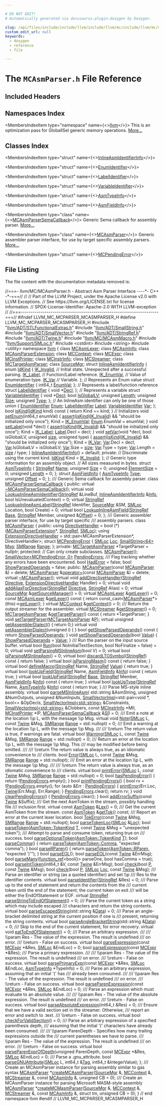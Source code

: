 ```yaml
---

# DO NOT EDIT!
# Automatically generated via docusaurus-plugin-doxygen by Doxygen.

slug: /api/files/include/include/llvm/include/llvm/mc/include/llvm/mc/mcparser/mcasmparser-h
custom_edit_url: null
keywords:
  - doxygen
  - reference
  - file

---
```





# The `MCAsmParser.h` File Reference

<DoxygenPage pluginConfig={pluginConfig}>



## Included Headers

<IncludesList>
<IncludesListItem
  filePath="llvm/ADT/STLFunctionalExtras.h"
  permalink="/docs/api/files/include/include/llvm/include/llvm/adt/stlfunctionalextras-h"
  isLocal="true" />
<IncludesListItem
  filePath="llvm/ADT/SmallString.h"
  permalink="/docs/api/files/include/include/llvm/include/llvm/adt/smallstring-h"
  isLocal="true" />
<IncludesListItem
  filePath="llvm/ADT/SmallVector.h"
  permalink="/docs/api/files/include/include/llvm/include/llvm/adt/smallvector-h"
  isLocal="true" />
<IncludesListItem
  filePath="llvm/ADT/StringRef.h"
  permalink="/docs/api/files/include/include/llvm/include/llvm/adt/stringref-h"
  isLocal="true" />
<IncludesListItem
  filePath="llvm/ADT/Twine.h"
  permalink="/docs/api/files/include/include/llvm/include/llvm/adt/twine-h"
  isLocal="true" />
<IncludesListItem
  filePath="llvm/MC/MCAsmMacro.h"
  permalink="/docs/api/files/include/include/llvm/include/llvm/mc/mcasmmacro-h"
  isLocal="true" />
<IncludesListItem
  filePath="llvm/Support/SMLoc.h"
  permalink="/docs/api/files/include/include/llvm/include/llvm/support/smloc-h"
  isLocal="true" />
<IncludesListItem
  filePath="cstdint"
  permalink=""
  isLocal="false" />
<IncludesListItem
  filePath="string"
  permalink=""
  isLocal="false" />
<IncludesListItem
  filePath="utility"
  permalink=""
  isLocal="false" />
</IncludesList>

## Namespaces Index

<MembersIndex>

<MembersIndexItem
  type="namespace"
  name={<><a href="/docs/api/namespaces/llvm">llvm</a></>}>
This is an optimization pass for GlobalISel generic memory operations. <a href="/docs/api/namespaces/llvm/#details">More...</a>
</MembersIndexItem>

</MembersIndex>

## Classes Index

<MembersIndex>

<MembersIndexItem
  type="struct"
  name={<><a href="/docs/api/structs/llvm/inlineasmidentifierinfo">InlineAsmIdentifierInfo</a></>}>
</MembersIndexItem>

<MembersIndexItem
  type="struct"
  name={<><a href="/docs/api/structs/llvm/inlineasmidentifierinfo/enumidentifier">EnumIdentifier</a></>}>
</MembersIndexItem>

<MembersIndexItem
  type="struct"
  name={<><a href="/docs/api/structs/llvm/inlineasmidentifierinfo/labelidentifier">LabelIdentifier</a></>}>
</MembersIndexItem>

<MembersIndexItem
  type="struct"
  name={<><a href="/docs/api/structs/llvm/inlineasmidentifierinfo/variableidentifier">VariableIdentifier</a></>}>
</MembersIndexItem>

<MembersIndexItem
  type="struct"
  name={<><a href="/docs/api/structs/llvm/asmtypeinfo">AsmTypeInfo</a></>}>
</MembersIndexItem>

<MembersIndexItem
  type="struct"
  name={<><a href="/docs/api/structs/llvm/asmfieldinfo">AsmFieldInfo</a></>}>
</MembersIndexItem>

<MembersIndexItem
  type="class"
  name={<><a href="/docs/api/classes/llvm/mcasmparsersemacallback">MCAsmParserSemaCallback</a></>}>
Generic Sema callback for assembly parser. <a href="/docs/api/classes/llvm/mcasmparsersemacallback/#details">More...</a>
</MembersIndexItem>

<MembersIndexItem
  type="class"
  name={<><a href="/docs/api/classes/llvm/mcasmparser">MCAsmParser</a></>}>
Generic assembler parser interface, for use by target specific assembly parsers. <a href="/docs/api/classes/llvm/mcasmparser/#details">More...</a>
</MembersIndexItem>

<MembersIndexItem
  type="struct"
  name={<><a href="/docs/api/structs/llvm/mcasmparser/mcpendingerror">MCPendingError</a></>}>
</MembersIndexItem>

</MembersIndex>


## File Listing

The file content with the documentation metadata removed is:

<ProgramListing>

<Link id="l00001" /><CodeLine lineNumber="1"><Highlight kind="comment">//===- llvm/MC/MCAsmParser.h - Abstract Asm Parser Interface ----&#42;- C++ -&#42;-===//</Highlight><Highlight kind="normal"></Highlight></CodeLine>
<Link id="l00002" /><CodeLine lineNumber="2"><Highlight kind="normal"></Highlight><Highlight kind="comment">//</Highlight><Highlight kind="normal"></Highlight></CodeLine>
<Link id="l00003" /><CodeLine lineNumber="3"><Highlight kind="normal"></Highlight><Highlight kind="comment">// Part of the LLVM Project, under the Apache License v2.0 with LLVM Exceptions.</Highlight><Highlight kind="normal"></Highlight></CodeLine>
<Link id="l00004" /><CodeLine lineNumber="4"><Highlight kind="normal"></Highlight><Highlight kind="comment">// See https://llvm.org/LICENSE.txt for license information.</Highlight><Highlight kind="normal"></Highlight></CodeLine>
<Link id="l00005" /><CodeLine lineNumber="5"><Highlight kind="normal"></Highlight><Highlight kind="comment">// SPDX-License-Identifier: Apache-2.0 WITH LLVM-exception</Highlight><Highlight kind="normal"></Highlight></CodeLine>
<Link id="l00006" /><CodeLine lineNumber="6"><Highlight kind="normal"></Highlight><Highlight kind="comment">//</Highlight><Highlight kind="normal"></Highlight></CodeLine>
<Link id="l00007" /><CodeLine lineNumber="7"><Highlight kind="normal"></Highlight><Highlight kind="comment">//===----------------------------------------------------------------------===//</Highlight><Highlight kind="normal"></Highlight></CodeLine>
<Link id="l00008" /><CodeLine lineNumber="8"><Highlight kind="normal"></Highlight></CodeLine>
<Link id="l00009" /><CodeLine lineNumber="9"><Highlight kind="normal"></Highlight><Highlight kind="preprocessor">#ifndef LLVM&#95;MC&#95;MCPARSER&#95;MCASMPARSER&#95;H</Highlight><Highlight kind="normal"></Highlight></CodeLine>
<Link id="l00010" /><CodeLine lineNumber="10"><Highlight kind="normal"></Highlight><Highlight kind="preprocessor">#define LLVM&#95;MC&#95;MCPARSER&#95;MCASMPARSER&#95;H</Highlight><Highlight kind="normal"></Highlight></CodeLine>
<Link id="l00011" /><CodeLine lineNumber="11"><Highlight kind="normal"></Highlight></CodeLine>
<Link id="l00012" /><CodeLine lineNumber="12"><Highlight kind="normal"></Highlight><Highlight kind="preprocessor">#include &quot;<a href="/docs/api/files/include/include/llvm/include/llvm/adt/stlfunctionalextras-h">llvm/ADT/STLFunctionalExtras.h</a>&quot;</Highlight><Highlight kind="normal"></Highlight></CodeLine>
<Link id="l00013" /><CodeLine lineNumber="13"><Highlight kind="normal"></Highlight><Highlight kind="preprocessor">#include &quot;<a href="/docs/api/files/include/include/llvm/include/llvm/adt/smallstring-h">llvm/ADT/SmallString.h</a>&quot;</Highlight><Highlight kind="normal"></Highlight></CodeLine>
<Link id="l00014" /><CodeLine lineNumber="14"><Highlight kind="normal"></Highlight><Highlight kind="preprocessor">#include &quot;<a href="/docs/api/files/include/include/llvm/include/llvm/adt/smallvector-h">llvm/ADT/SmallVector.h</a>&quot;</Highlight><Highlight kind="normal"></Highlight></CodeLine>
<Link id="l00015" /><CodeLine lineNumber="15"><Highlight kind="normal"></Highlight><Highlight kind="preprocessor">#include &quot;<a href="/docs/api/files/include/include/llvm/include/llvm/adt/stringref-h">llvm/ADT/StringRef.h</a>&quot;</Highlight><Highlight kind="normal"></Highlight></CodeLine>
<Link id="l00016" /><CodeLine lineNumber="16"><Highlight kind="normal"></Highlight><Highlight kind="preprocessor">#include &quot;<a href="/docs/api/files/include/include/llvm/include/llvm/adt/twine-h">llvm/ADT/Twine.h</a>&quot;</Highlight><Highlight kind="normal"></Highlight></CodeLine>
<Link id="l00017" /><CodeLine lineNumber="17"><Highlight kind="normal"></Highlight><Highlight kind="preprocessor">#include &quot;<a href="/docs/api/files/include/include/llvm/include/llvm/mc/mcasmmacro-h">llvm/MC/MCAsmMacro.h</a>&quot;</Highlight><Highlight kind="normal"></Highlight></CodeLine>
<Link id="l00018" /><CodeLine lineNumber="18"><Highlight kind="normal"></Highlight><Highlight kind="preprocessor">#include &quot;<a href="/docs/api/files/include/include/llvm/include/llvm/support/smloc-h">llvm/Support/SMLoc.h</a>&quot;</Highlight><Highlight kind="normal"></Highlight></CodeLine>
<Link id="l00019" /><CodeLine lineNumber="19"><Highlight kind="normal"></Highlight><Highlight kind="preprocessor">#include &lt;cstdint&gt;</Highlight><Highlight kind="normal"></Highlight></CodeLine>
<Link id="l00020" /><CodeLine lineNumber="20"><Highlight kind="normal"></Highlight><Highlight kind="preprocessor">#include &lt;string&gt;</Highlight><Highlight kind="normal"></Highlight></CodeLine>
<Link id="l00021" /><CodeLine lineNumber="21"><Highlight kind="normal"></Highlight><Highlight kind="preprocessor">#include &lt;utility&gt;</Highlight><Highlight kind="normal"></Highlight></CodeLine>
<Link id="l00022" /><CodeLine lineNumber="22"><Highlight kind="normal"></Highlight></CodeLine>
<Link id="l00023" /><CodeLine lineNumber="23"><Highlight kind="normal"></Highlight><Highlight kind="keyword">namespace </Highlight><Highlight kind="normal"><a href="/docs/api/namespaces/llvm">llvm</a> &#123;</Highlight></CodeLine>
<Link id="l00024" /><CodeLine lineNumber="24"><Highlight kind="normal"></Highlight></CodeLine>
<Link id="l00025" /><CodeLine lineNumber="25"><Highlight kind="normal"></Highlight><Highlight kind="keyword">class </Highlight><Highlight kind="normal"><a href="/docs/api/classes/llvm/mcasmlexer">MCAsmLexer</a>;</Highlight></CodeLine>
<Link id="l00026" /><CodeLine lineNumber="26"><Highlight kind="normal"></Highlight><Highlight kind="keyword">class </Highlight><Highlight kind="normal"><a href="/docs/api/classes/llvm/mcasminfo">MCAsmInfo</a>;</Highlight></CodeLine>
<Link id="l00027" /><CodeLine lineNumber="27"><Highlight kind="normal"></Highlight><Highlight kind="keyword">class </Highlight><Highlight kind="normal"><a href="/docs/api/classes/llvm/mcasmparserextension">MCAsmParserExtension</a>;</Highlight></CodeLine>
<Link id="l00028" /><CodeLine lineNumber="28"><Highlight kind="normal"></Highlight><Highlight kind="keyword">class </Highlight><Highlight kind="normal"><a href="/docs/api/classes/llvm/mccontext">MCContext</a>;</Highlight></CodeLine>
<Link id="l00029" /><CodeLine lineNumber="29"><Highlight kind="normal"></Highlight><Highlight kind="keyword">class </Highlight><Highlight kind="normal"><a href="/docs/api/classes/llvm/mcexpr">MCExpr</a>;</Highlight></CodeLine>
<Link id="l00030" /><CodeLine lineNumber="30"><Highlight kind="normal"></Highlight><Highlight kind="keyword">class </Highlight><Highlight kind="normal"><a href="/docs/api/classes/llvm/mcinstprinter">MCInstPrinter</a>;</Highlight></CodeLine>
<Link id="l00031" /><CodeLine lineNumber="31"><Highlight kind="normal"></Highlight><Highlight kind="keyword">class </Highlight><Highlight kind="normal"><a href="/docs/api/classes/llvm/mcinstrinfo">MCInstrInfo</a>;</Highlight></CodeLine>
<Link id="l00032" /><CodeLine lineNumber="32"><Highlight kind="normal"></Highlight><Highlight kind="keyword">class </Highlight><Highlight kind="normal"><a href="/docs/api/classes/llvm/mcstreamer">MCStreamer</a>;</Highlight></CodeLine>
<Link id="l00033" /><CodeLine lineNumber="33"><Highlight kind="normal"></Highlight><Highlight kind="keyword">class </Highlight><Highlight kind="normal"><a href="/docs/api/classes/llvm/mctargetasmparser">MCTargetAsmParser</a>;</Highlight></CodeLine>
<Link id="l00034" /><CodeLine lineNumber="34"><Highlight kind="normal"></Highlight><Highlight kind="keyword">class </Highlight><Highlight kind="normal"><a href="/docs/api/classes/llvm/sourcemgr">SourceMgr</a>;</Highlight></CodeLine>
<Link id="l00035" /><CodeLine lineNumber="35"><Highlight kind="normal"></Highlight></CodeLine>
<Link id="l00036" /><CodeLine lineNumber="36" lineLink="/docs/api/structs/llvm/inlineasmidentifierinfo"><Highlight kind="normal"></Highlight><Highlight kind="keyword">struct </Highlight><Highlight kind="normal"><a href="/docs/api/structs/llvm/inlineasmidentifierinfo/#abfe55f03726f7572e8f634f641f23f8e">InlineAsmIdentifierInfo</a> &#123;</Highlight></CodeLine>
<Link id="l00037" /><CodeLine lineNumber="37" lineLink="/docs/api/structs/llvm/inlineasmidentifierinfo/#a04889d7b2cc61d9a2bd7841c9d536b21"><Highlight kind="normal">  </Highlight><Highlight kind="keyword">enum</Highlight><Highlight kind="normal"> <a href="/docs/api/structs/llvm/inlineasmidentifierinfo/#a04889d7b2cc61d9a2bd7841c9d536b21">IdKind</a> &#123;</Highlight></CodeLine>
<Link id="l00038" /><CodeLine lineNumber="38" lineLink="/docs/api/structs/llvm/inlineasmidentifierinfo/#a04889d7b2cc61d9a2bd7841c9d536b21a044c43878f4e8874c76d38351729de4e"><Highlight kind="normal">    <a href="/docs/api/structs/llvm/inlineasmidentifierinfo/#a04889d7b2cc61d9a2bd7841c9d536b21a044c43878f4e8874c76d38351729de4e">IK&#95;Invalid</a>,  </Highlight><Highlight kind="comment">// Initial state. Unexpected after a successful parsing.</Highlight><Highlight kind="normal"></Highlight></CodeLine>
<Link id="l00039" /><CodeLine lineNumber="39" lineLink="/docs/api/structs/llvm/inlineasmidentifierinfo/#a04889d7b2cc61d9a2bd7841c9d536b21a6917178e396791b6f56defcc817c7dec"><Highlight kind="normal">    <a href="/docs/api/structs/llvm/inlineasmidentifierinfo/#a04889d7b2cc61d9a2bd7841c9d536b21a6917178e396791b6f56defcc817c7dec">IK&#95;Label</a>,    </Highlight><Highlight kind="comment">// Function/Label reference.</Highlight><Highlight kind="normal"></Highlight></CodeLine>
<Link id="l00040" /><CodeLine lineNumber="40" lineLink="/docs/api/structs/llvm/inlineasmidentifierinfo/#a04889d7b2cc61d9a2bd7841c9d536b21a704007697830db898bcf02cd0eb6c704"><Highlight kind="normal">    <a href="/docs/api/structs/llvm/inlineasmidentifierinfo/#a04889d7b2cc61d9a2bd7841c9d536b21a704007697830db898bcf02cd0eb6c704">IK&#95;EnumVal</a>,  </Highlight><Highlight kind="comment">// Value of enumeration type.</Highlight><Highlight kind="normal"></Highlight></CodeLine>
<Link id="l00041" /><CodeLine lineNumber="41" lineLink="/docs/api/structs/llvm/inlineasmidentifierinfo/#a04889d7b2cc61d9a2bd7841c9d536b21ab7b8a36ea4c5f45a99971e9fd207aa0f"><Highlight kind="normal">    <a href="/docs/api/structs/llvm/inlineasmidentifierinfo/#a04889d7b2cc61d9a2bd7841c9d536b21ab7b8a36ea4c5f45a99971e9fd207aa0f">IK&#95;Var</a>       </Highlight><Highlight kind="comment">// Variable.</Highlight><Highlight kind="normal"></Highlight></CodeLine>
<Link id="l00042" /><CodeLine lineNumber="42"><Highlight kind="normal">  &#125;;</Highlight></CodeLine>
<Link id="l00043" /><CodeLine lineNumber="43"><Highlight kind="normal">  </Highlight><Highlight kind="comment">// Represents an Enum value</Highlight><Highlight kind="normal"></Highlight></CodeLine>
<Link id="l00044" /><CodeLine lineNumber="44" lineLink="/docs/api/structs/llvm/inlineasmidentifierinfo/enumidentifier"><Highlight kind="normal">  </Highlight><Highlight kind="keyword">struct </Highlight><Highlight kind="normal"><a href="/docs/api/structs/llvm/inlineasmidentifierinfo/enumidentifier">EnumIdentifier</a> &#123;</Highlight></CodeLine>
<Link id="l00045" /><CodeLine lineNumber="45" lineLink="/docs/api/structs/llvm/inlineasmidentifierinfo/enumidentifier/#a19b2a489106173131970456cc43b6196"><Highlight kind="normal">    int64&#95;t <a href="/docs/api/structs/llvm/inlineasmidentifierinfo/enumidentifier/#a19b2a489106173131970456cc43b6196">EnumVal</a>;</Highlight></CodeLine>
<Link id="l00046" /><CodeLine lineNumber="46"><Highlight kind="normal">  &#125;;</Highlight></CodeLine>
<Link id="l00047" /><CodeLine lineNumber="47"><Highlight kind="normal">  </Highlight><Highlight kind="comment">// Represents a label/function reference</Highlight><Highlight kind="normal"></Highlight></CodeLine>
<Link id="l00048" /><CodeLine lineNumber="48" lineLink="/docs/api/structs/llvm/inlineasmidentifierinfo/labelidentifier"><Highlight kind="normal">  </Highlight><Highlight kind="keyword">struct </Highlight><Highlight kind="normal"><a href="/docs/api/structs/llvm/inlineasmidentifierinfo/labelidentifier">LabelIdentifier</a> &#123;</Highlight></CodeLine>
<Link id="l00049" /><CodeLine lineNumber="49" lineLink="/docs/api/structs/llvm/inlineasmidentifierinfo/labelidentifier/#a15b3d875ad712dfac4d74d1ee3ffa9fa"><Highlight kind="normal">    </Highlight><Highlight kind="keywordtype">void</Highlight><Highlight kind="normal"> &#42;<a href="/docs/api/structs/llvm/inlineasmidentifierinfo/labelidentifier/#a15b3d875ad712dfac4d74d1ee3ffa9fa">Decl</a>;</Highlight></CodeLine>
<Link id="l00050" /><CodeLine lineNumber="50"><Highlight kind="normal">  &#125;;</Highlight></CodeLine>
<Link id="l00051" /><CodeLine lineNumber="51"><Highlight kind="normal">  </Highlight><Highlight kind="comment">// Represents a variable</Highlight><Highlight kind="normal"></Highlight></CodeLine>
<Link id="l00052" /><CodeLine lineNumber="52" lineLink="/docs/api/structs/llvm/inlineasmidentifierinfo/variableidentifier"><Highlight kind="normal">  </Highlight><Highlight kind="keyword">struct </Highlight><Highlight kind="normal"><a href="/docs/api/structs/llvm/inlineasmidentifierinfo/variableidentifier">VariableIdentifier</a> &#123;</Highlight></CodeLine>
<Link id="l00053" /><CodeLine lineNumber="53" lineLink="/docs/api/structs/llvm/inlineasmidentifierinfo/variableidentifier/#a49a6231b090b834df33fb408e5195772"><Highlight kind="normal">    </Highlight><Highlight kind="keywordtype">void</Highlight><Highlight kind="normal"> &#42;<a href="/docs/api/structs/llvm/inlineasmidentifierinfo/variableidentifier/#a49a6231b090b834df33fb408e5195772">Decl</a>;</Highlight></CodeLine>
<Link id="l00054" /><CodeLine lineNumber="54" lineLink="/docs/api/structs/llvm/inlineasmidentifierinfo/variableidentifier/#a09fd2b04597b0fad9324daffde638635"><Highlight kind="normal">    </Highlight><Highlight kind="keywordtype">bool</Highlight><Highlight kind="normal"> <a href="/docs/api/structs/llvm/inlineasmidentifierinfo/variableidentifier/#a09fd2b04597b0fad9324daffde638635">IsGlobalLV</a>;</Highlight></CodeLine>
<Link id="l00055" /><CodeLine lineNumber="55" lineLink="/docs/api/structs/llvm/inlineasmidentifierinfo/variableidentifier/#a8d354b52d233d86fd3613b30d7ac82f0"><Highlight kind="normal">    </Highlight><Highlight kind="keywordtype">unsigned</Highlight><Highlight kind="normal"> <a href="/docs/api/structs/llvm/inlineasmidentifierinfo/variableidentifier/#a8d354b52d233d86fd3613b30d7ac82f0">Length</a>;</Highlight></CodeLine>
<Link id="l00056" /><CodeLine lineNumber="56" lineLink="/docs/api/structs/llvm/inlineasmidentifierinfo/variableidentifier/#aa1d283f55deafd123181534891466b87"><Highlight kind="normal">    </Highlight><Highlight kind="keywordtype">unsigned</Highlight><Highlight kind="normal"> <a href="/docs/api/structs/llvm/inlineasmidentifierinfo/variableidentifier/#aa1d283f55deafd123181534891466b87">Size</a>;</Highlight></CodeLine>
<Link id="l00057" /><CodeLine lineNumber="57" lineLink="/docs/api/structs/llvm/inlineasmidentifierinfo/variableidentifier/#a8b8cc68c99b1f3f9842811eb46db9695"><Highlight kind="normal">    </Highlight><Highlight kind="keywordtype">unsigned</Highlight><Highlight kind="normal"> <a href="/docs/api/structs/llvm/inlineasmidentifierinfo/variableidentifier/#a8b8cc68c99b1f3f9842811eb46db9695">Type</a>;</Highlight></CodeLine>
<Link id="l00058" /><CodeLine lineNumber="58"><Highlight kind="normal">  &#125;;</Highlight></CodeLine>
<Link id="l00059" /><CodeLine lineNumber="59"><Highlight kind="normal">  </Highlight><Highlight kind="comment">// An InlineAsm identifier can only be one of those</Highlight><Highlight kind="normal"></Highlight></CodeLine>
<Link id="l00060" /><CodeLine lineNumber="60"><Highlight kind="normal">  </Highlight><Highlight kind="keyword">union </Highlight><Highlight kind="normal">&#123;</Highlight></CodeLine>
<Link id="l00061" /><CodeLine lineNumber="61" lineLink="/docs/api/structs/llvm/inlineasmidentifierinfo/#a4817b89e743b5e19b1b4d680884f4bc5"><Highlight kind="normal">    <a href="/docs/api/structs/llvm/inlineasmidentifierinfo/enumidentifier">EnumIdentifier</a> <a href="/docs/api/structs/llvm/inlineasmidentifierinfo/#a4817b89e743b5e19b1b4d680884f4bc5">Enum</a>;</Highlight></CodeLine>
<Link id="l00062" /><CodeLine lineNumber="62" lineLink="/docs/api/structs/llvm/inlineasmidentifierinfo/#ad81ddf5547f936de62e391c7ef40b86f"><Highlight kind="normal">    <a href="/docs/api/structs/llvm/inlineasmidentifierinfo/labelidentifier">LabelIdentifier</a> <a href="/docs/api/structs/llvm/inlineasmidentifierinfo/#ad81ddf5547f936de62e391c7ef40b86f">Label</a>;</Highlight></CodeLine>
<Link id="l00063" /><CodeLine lineNumber="63" lineLink="/docs/api/structs/llvm/inlineasmidentifierinfo/#a5cfdb7a6308cd66fdc1659cc5c6b9588"><Highlight kind="normal">    <a href="/docs/api/structs/llvm/inlineasmidentifierinfo/variableidentifier">VariableIdentifier</a> <a href="/docs/api/structs/llvm/inlineasmidentifierinfo/#a5cfdb7a6308cd66fdc1659cc5c6b9588">Var</a>;</Highlight></CodeLine>
<Link id="l00064" /><CodeLine lineNumber="64"><Highlight kind="normal">  &#125;;</Highlight></CodeLine>
<Link id="l00065" /><CodeLine lineNumber="65" lineLink="/docs/api/structs/llvm/inlineasmidentifierinfo/#a8a01da0b2db675cdbdb09d618836cb44"><Highlight kind="normal">  </Highlight><Highlight kind="keywordtype">bool</Highlight><Highlight kind="normal"> <a href="/docs/api/structs/llvm/inlineasmidentifierinfo/#a8a01da0b2db675cdbdb09d618836cb44">isKind</a>(<a href="/docs/api/structs/llvm/inlineasmidentifierinfo/#a04889d7b2cc61d9a2bd7841c9d536b21">IdKind</a> kind)</Highlight><Highlight kind="keyword"> const </Highlight><Highlight kind="normal">&#123; </Highlight><Highlight kind="keywordflow">return</Highlight><Highlight kind="normal"> Kind == kind; &#125;</Highlight></CodeLine>
<Link id="l00066" /><CodeLine lineNumber="66"><Highlight kind="normal">  </Highlight><Highlight kind="comment">// Initializers</Highlight><Highlight kind="normal"></Highlight></CodeLine>
<Link id="l00067" /><CodeLine lineNumber="67" lineLink="/docs/api/structs/llvm/inlineasmidentifierinfo/#aa6eb96f6f80512d1109bcd2d9806372d"><Highlight kind="normal">  </Highlight><Highlight kind="keywordtype">void</Highlight><Highlight kind="normal"> <a href="/docs/api/structs/llvm/inlineasmidentifierinfo/#aa6eb96f6f80512d1109bcd2d9806372d">setEnum</a>(int64&#95;t enumVal) &#123;</Highlight></CodeLine>
<Link id="l00068" /><CodeLine lineNumber="68"><Highlight kind="normal">    <a href="/docs/api/files/lib/lib/target/lib/target/amdgpu/silowercontrolflow-cpp/#a4868c5d81c5ccc98c47aeab6244346a0">assert</a>(<a href="/docs/api/structs/llvm/inlineasmidentifierinfo/#a8a01da0b2db675cdbdb09d618836cb44">isKind</a>(<a href="/docs/api/structs/llvm/inlineasmidentifierinfo/#a04889d7b2cc61d9a2bd7841c9d536b21a044c43878f4e8874c76d38351729de4e">IK&#95;Invalid</a>) &amp;&amp; </Highlight><Highlight kind="stringliteral">&quot;should be initialized only once&quot;</Highlight><Highlight kind="normal">);</Highlight></CodeLine>
<Link id="l00069" /><CodeLine lineNumber="69"><Highlight kind="normal">    Kind = <a href="/docs/api/structs/llvm/inlineasmidentifierinfo/#a04889d7b2cc61d9a2bd7841c9d536b21a704007697830db898bcf02cd0eb6c704">IK&#95;EnumVal</a>;</Highlight></CodeLine>
<Link id="l00070" /><CodeLine lineNumber="70"><Highlight kind="normal">    <a href="/docs/api/structs/llvm/inlineasmidentifierinfo/#a4817b89e743b5e19b1b4d680884f4bc5">Enum</a>.EnumVal = enumVal;</Highlight></CodeLine>
<Link id="l00071" /><CodeLine lineNumber="71"><Highlight kind="normal">  &#125;</Highlight></CodeLine>
<Link id="l00072" /><CodeLine lineNumber="72" lineLink="/docs/api/structs/llvm/inlineasmidentifierinfo/#a7bbcf1e72836591c303695e7d01f2b83"><Highlight kind="normal">  </Highlight><Highlight kind="keywordtype">void</Highlight><Highlight kind="normal"> <a href="/docs/api/structs/llvm/inlineasmidentifierinfo/#a7bbcf1e72836591c303695e7d01f2b83">setLabel</a>(</Highlight><Highlight kind="keywordtype">void</Highlight><Highlight kind="normal"> &#42;decl) &#123;</Highlight></CodeLine>
<Link id="l00073" /><CodeLine lineNumber="73"><Highlight kind="normal">    <a href="/docs/api/files/lib/lib/target/lib/target/amdgpu/silowercontrolflow-cpp/#a4868c5d81c5ccc98c47aeab6244346a0">assert</a>(<a href="/docs/api/structs/llvm/inlineasmidentifierinfo/#a8a01da0b2db675cdbdb09d618836cb44">isKind</a>(<a href="/docs/api/structs/llvm/inlineasmidentifierinfo/#a04889d7b2cc61d9a2bd7841c9d536b21a044c43878f4e8874c76d38351729de4e">IK&#95;Invalid</a>) &amp;&amp; </Highlight><Highlight kind="stringliteral">&quot;should be initialized only once&quot;</Highlight><Highlight kind="normal">);</Highlight></CodeLine>
<Link id="l00074" /><CodeLine lineNumber="74"><Highlight kind="normal">    Kind = <a href="/docs/api/structs/llvm/inlineasmidentifierinfo/#a04889d7b2cc61d9a2bd7841c9d536b21a6917178e396791b6f56defcc817c7dec">IK&#95;Label</a>;</Highlight></CodeLine>
<Link id="l00075" /><CodeLine lineNumber="75"><Highlight kind="normal">    <a href="/docs/api/structs/llvm/inlineasmidentifierinfo/#ad81ddf5547f936de62e391c7ef40b86f">Label</a>.Decl = decl;</Highlight></CodeLine>
<Link id="l00076" /><CodeLine lineNumber="76"><Highlight kind="normal">  &#125;</Highlight></CodeLine>
<Link id="l00077" /><CodeLine lineNumber="77" lineLink="/docs/api/structs/llvm/inlineasmidentifierinfo/#a529b4a51ca5a97a5d9773f27e93a8e9c"><Highlight kind="normal">  </Highlight><Highlight kind="keywordtype">void</Highlight><Highlight kind="normal"> <a href="/docs/api/structs/llvm/inlineasmidentifierinfo/#a529b4a51ca5a97a5d9773f27e93a8e9c">setVar</a>(</Highlight><Highlight kind="keywordtype">void</Highlight><Highlight kind="normal"> &#42;decl, </Highlight><Highlight kind="keywordtype">bool</Highlight><Highlight kind="normal"> isGlobalLV, </Highlight><Highlight kind="keywordtype">unsigned</Highlight><Highlight kind="normal"> <a href="/docs/api/namespaces/llvm/#a10f3d955592ae2bc745f57e5b48ae115">size</a>, </Highlight><Highlight kind="keywordtype">unsigned</Highlight><Highlight kind="normal"> type) &#123;</Highlight></CodeLine>
<Link id="l00078" /><CodeLine lineNumber="78"><Highlight kind="normal">    <a href="/docs/api/files/lib/lib/target/lib/target/amdgpu/silowercontrolflow-cpp/#a4868c5d81c5ccc98c47aeab6244346a0">assert</a>(<a href="/docs/api/structs/llvm/inlineasmidentifierinfo/#a8a01da0b2db675cdbdb09d618836cb44">isKind</a>(<a href="/docs/api/structs/llvm/inlineasmidentifierinfo/#a04889d7b2cc61d9a2bd7841c9d536b21a044c43878f4e8874c76d38351729de4e">IK&#95;Invalid</a>) &amp;&amp; </Highlight><Highlight kind="stringliteral">&quot;should be initialized only once&quot;</Highlight><Highlight kind="normal">);</Highlight></CodeLine>
<Link id="l00079" /><CodeLine lineNumber="79"><Highlight kind="normal">    Kind = <a href="/docs/api/structs/llvm/inlineasmidentifierinfo/#a04889d7b2cc61d9a2bd7841c9d536b21ab7b8a36ea4c5f45a99971e9fd207aa0f">IK&#95;Var</a>;</Highlight></CodeLine>
<Link id="l00080" /><CodeLine lineNumber="80"><Highlight kind="normal">    <a href="/docs/api/structs/llvm/inlineasmidentifierinfo/#a5cfdb7a6308cd66fdc1659cc5c6b9588">Var</a>.Decl = decl;</Highlight></CodeLine>
<Link id="l00081" /><CodeLine lineNumber="81"><Highlight kind="normal">    <a href="/docs/api/structs/llvm/inlineasmidentifierinfo/#a5cfdb7a6308cd66fdc1659cc5c6b9588">Var</a>.IsGlobalLV = isGlobalLV;</Highlight></CodeLine>
<Link id="l00082" /><CodeLine lineNumber="82"><Highlight kind="normal">    <a href="/docs/api/structs/llvm/inlineasmidentifierinfo/#a5cfdb7a6308cd66fdc1659cc5c6b9588">Var</a>.Size = <a href="/docs/api/namespaces/llvm/#a10f3d955592ae2bc745f57e5b48ae115">size</a>;</Highlight></CodeLine>
<Link id="l00083" /><CodeLine lineNumber="83"><Highlight kind="normal">    <a href="/docs/api/structs/llvm/inlineasmidentifierinfo/#a5cfdb7a6308cd66fdc1659cc5c6b9588">Var</a>.Type = type;</Highlight></CodeLine>
<Link id="l00084" /><CodeLine lineNumber="84"><Highlight kind="normal">    <a href="/docs/api/structs/llvm/inlineasmidentifierinfo/#a5cfdb7a6308cd66fdc1659cc5c6b9588">Var</a>.Length = <a href="/docs/api/namespaces/llvm/#a10f3d955592ae2bc745f57e5b48ae115">size</a> / type;</Highlight></CodeLine>
<Link id="l00085" /><CodeLine lineNumber="85"><Highlight kind="normal">  &#125;</Highlight></CodeLine>
<Link id="l00086" /><CodeLine lineNumber="86" lineLink="/docs/api/structs/llvm/inlineasmidentifierinfo/#abfe55f03726f7572e8f634f641f23f8e"><Highlight kind="normal">  <a href="/docs/api/structs/llvm/inlineasmidentifierinfo/#abfe55f03726f7572e8f634f641f23f8e">InlineAsmIdentifierInfo</a>() = </Highlight><Highlight kind="keywordflow">default</Highlight><Highlight kind="normal">;</Highlight></CodeLine>
<Link id="l00087" /><CodeLine lineNumber="87"><Highlight kind="normal"></Highlight></CodeLine>
<Link id="l00088" /><CodeLine lineNumber="88"><Highlight kind="normal"></Highlight><Highlight kind="keyword">private</Highlight><Highlight kind="normal">:</Highlight></CodeLine>
<Link id="l00089" /><CodeLine lineNumber="89"><Highlight kind="normal">  </Highlight><Highlight kind="comment">// Discriminate using the current kind.</Highlight><Highlight kind="normal"></Highlight></CodeLine>
<Link id="l00090" /><CodeLine lineNumber="90"><Highlight kind="normal">  <a href="/docs/api/structs/llvm/inlineasmidentifierinfo/#a04889d7b2cc61d9a2bd7841c9d536b21">IdKind</a> Kind = <a href="/docs/api/structs/llvm/inlineasmidentifierinfo/#a04889d7b2cc61d9a2bd7841c9d536b21a044c43878f4e8874c76d38351729de4e">IK&#95;Invalid</a>;</Highlight></CodeLine>
<Link id="l00091" /><CodeLine lineNumber="91"><Highlight kind="normal">&#125;;</Highlight></CodeLine>
<Link id="l00092" /><CodeLine lineNumber="92"><Highlight kind="normal"></Highlight></CodeLine>
<Link id="l00093" /><CodeLine lineNumber="93"><Highlight kind="normal"></Highlight><Highlight kind="comment">// Generic type information for an assembly object.</Highlight><Highlight kind="normal"></Highlight></CodeLine>
<Link id="l00094" /><CodeLine lineNumber="94"><Highlight kind="normal"></Highlight><Highlight kind="comment">// All sizes measured in bytes.</Highlight><Highlight kind="normal"></Highlight></CodeLine>
<Link id="l00095" /><CodeLine lineNumber="95" lineLink="/docs/api/structs/llvm/asmtypeinfo"><Highlight kind="normal"></Highlight><Highlight kind="keyword">struct </Highlight><Highlight kind="normal"><a href="/docs/api/structs/llvm/asmtypeinfo">AsmTypeInfo</a> &#123;</Highlight></CodeLine>
<Link id="l00096" /><CodeLine lineNumber="96" lineLink="/docs/api/structs/llvm/asmtypeinfo/#af70e0f6aae81a4509f63cdbde77b910e"><Highlight kind="normal">  <a href="/docs/api/classes/llvm/stringref">StringRef</a> <a href="/docs/api/structs/llvm/asmtypeinfo/#af70e0f6aae81a4509f63cdbde77b910e">Name</a>;</Highlight></CodeLine>
<Link id="l00097" /><CodeLine lineNumber="97" lineLink="/docs/api/structs/llvm/asmtypeinfo/#a264c12c1e8030cf0b1457e4ff75eccc6"><Highlight kind="normal">  </Highlight><Highlight kind="keywordtype">unsigned</Highlight><Highlight kind="normal"> <a href="/docs/api/structs/llvm/asmtypeinfo/#a264c12c1e8030cf0b1457e4ff75eccc6">Size</a> = 0;</Highlight></CodeLine>
<Link id="l00098" /><CodeLine lineNumber="98" lineLink="/docs/api/structs/llvm/asmtypeinfo/#adf1c242b4e0a34f445ca844b53eac49a"><Highlight kind="normal">  </Highlight><Highlight kind="keywordtype">unsigned</Highlight><Highlight kind="normal"> <a href="/docs/api/structs/llvm/asmtypeinfo/#adf1c242b4e0a34f445ca844b53eac49a">ElementSize</a> = 0;</Highlight></CodeLine>
<Link id="l00099" /><CodeLine lineNumber="99" lineLink="/docs/api/structs/llvm/asmtypeinfo/#ac262b020dd58a0926c19e44ce2132447"><Highlight kind="normal">  </Highlight><Highlight kind="keywordtype">unsigned</Highlight><Highlight kind="normal"> <a href="/docs/api/structs/llvm/asmtypeinfo/#ac262b020dd58a0926c19e44ce2132447">Length</a> = 0;</Highlight></CodeLine>
<Link id="l00100" /><CodeLine lineNumber="100"><Highlight kind="normal">&#125;;</Highlight></CodeLine>
<Link id="l00101" /><CodeLine lineNumber="101"><Highlight kind="normal"></Highlight></CodeLine>
<Link id="l00102" /><CodeLine lineNumber="102" lineLink="/docs/api/structs/llvm/asmfieldinfo"><Highlight kind="normal"></Highlight><Highlight kind="keyword">struct </Highlight><Highlight kind="normal"><a href="/docs/api/structs/llvm/asmfieldinfo">AsmFieldInfo</a> &#123;</Highlight></CodeLine>
<Link id="l00103" /><CodeLine lineNumber="103" lineLink="/docs/api/structs/llvm/asmfieldinfo/#a7d8269d04262e8a300a30289d01c1a37"><Highlight kind="normal">  <a href="/docs/api/structs/llvm/asmtypeinfo">AsmTypeInfo</a> <a href="/docs/api/structs/llvm/asmfieldinfo/#a7d8269d04262e8a300a30289d01c1a37">Type</a>;</Highlight></CodeLine>
<Link id="l00104" /><CodeLine lineNumber="104" lineLink="/docs/api/structs/llvm/asmfieldinfo/#a865bd1e44425aa8fba54a71639adb7f2"><Highlight kind="normal">  </Highlight><Highlight kind="keywordtype">unsigned</Highlight><Highlight kind="normal"> <a href="/docs/api/structs/llvm/asmfieldinfo/#a865bd1e44425aa8fba54a71639adb7f2">Offset</a> = 0;</Highlight></CodeLine>
<Link id="l00105" /><CodeLine lineNumber="105"><Highlight kind="normal">&#125;;</Highlight></CodeLine>
<Link id="l00106" /><CodeLine lineNumber="106"><Highlight kind="normal"></Highlight><Highlight kind="comment"></Highlight></CodeLine>
<Link id="l00107" /><CodeLine lineNumber="107"><Highlight kind="comment">/// Generic Sema callback for assembly parser.</Highlight><Highlight kind="normal"></Highlight></CodeLine>
<Link id="l00108" /><CodeLine lineNumber="108" lineLink="/docs/api/classes/llvm/mcasmparsersemacallback"><Highlight kind="normal"></Highlight><Highlight kind="keyword">class </Highlight><Highlight kind="normal"><a href="/docs/api/classes/llvm/mcasmparsersemacallback">MCAsmParserSemaCallback</a> &#123;</Highlight></CodeLine>
<Link id="l00109" /><CodeLine lineNumber="109"><Highlight kind="normal"></Highlight><Highlight kind="keyword">public</Highlight><Highlight kind="normal">:</Highlight></CodeLine>
<Link id="l00110" /><CodeLine lineNumber="110" lineLink="/docs/api/classes/llvm/mcasmparsersemacallback/#a086b1ac7564c9dea0a5d62d837965d9d"><Highlight kind="normal">  </Highlight><Highlight kind="keyword">virtual</Highlight><Highlight kind="normal"> <a href="/docs/api/classes/llvm/mcasmparsersemacallback/#a086b1ac7564c9dea0a5d62d837965d9d">~MCAsmParserSemaCallback</a>();</Highlight></CodeLine>
<Link id="l00111" /><CodeLine lineNumber="111"><Highlight kind="normal"></Highlight></CodeLine>
<Link id="l00112" /><CodeLine lineNumber="112" lineLink="/docs/api/classes/llvm/mcasmparsersemacallback/#abbc6b9da69750bd5103d06546ceb9328"><Highlight kind="normal">  </Highlight><Highlight kind="keyword">virtual</Highlight><Highlight kind="normal"> </Highlight><Highlight kind="keywordtype">void</Highlight><Highlight kind="normal"> <a href="/docs/api/classes/llvm/mcasmparsersemacallback/#abbc6b9da69750bd5103d06546ceb9328">LookupInlineAsmIdentifier</a>(<a href="/docs/api/classes/llvm/stringref">StringRef</a> &amp;LineBuf,</Highlight></CodeLine>
<Link id="l00113" /><CodeLine lineNumber="113"><Highlight kind="normal">                                         <a href="/docs/api/structs/llvm/inlineasmidentifierinfo">InlineAsmIdentifierInfo</a> &amp;<a href="/docs/api/files/lib/lib/codegen/lib/codegen/globalisel/cseinfo-cpp/#a75f8a8519c2c9b30e7c06dc5e256fffa">Info</a>,</Highlight></CodeLine>
<Link id="l00114" /><CodeLine lineNumber="114"><Highlight kind="normal">                                         </Highlight><Highlight kind="keywordtype">bool</Highlight><Highlight kind="normal"> IsUnevaluatedContext) = 0;</Highlight></CodeLine>
<Link id="l00115" /><CodeLine lineNumber="115" lineLink="/docs/api/classes/llvm/mcasmparsersemacallback/#a9b73cc132556edce37f28572e73d934b"><Highlight kind="normal">  </Highlight><Highlight kind="keyword">virtual</Highlight><Highlight kind="normal"> <a href="/docs/api/classes/llvm/stringref">StringRef</a> <a href="/docs/api/classes/llvm/mcasmparsersemacallback/#a9b73cc132556edce37f28572e73d934b">LookupInlineAsmLabel</a>(<a href="/docs/api/classes/llvm/stringref">StringRef</a> Identifier, <a href="/docs/api/classes/llvm/sourcemgr">SourceMgr</a> &amp;SM,</Highlight></CodeLine>
<Link id="l00116" /><CodeLine lineNumber="116"><Highlight kind="normal">                                         <a href="/docs/api/classes/llvm/smloc">SMLoc</a> Location, </Highlight><Highlight kind="keywordtype">bool</Highlight><Highlight kind="normal"> Create) = 0;</Highlight></CodeLine>
<Link id="l00117" /><CodeLine lineNumber="117" lineLink="/docs/api/classes/llvm/mcasmparsersemacallback/#a8e82e508e0163ebe71dc63c954652ac9"><Highlight kind="normal">  </Highlight><Highlight kind="keyword">virtual</Highlight><Highlight kind="normal"> </Highlight><Highlight kind="keywordtype">bool</Highlight><Highlight kind="normal"> <a href="/docs/api/classes/llvm/mcasmparsersemacallback/#a8e82e508e0163ebe71dc63c954652ac9">LookupInlineAsmField</a>(<a href="/docs/api/classes/llvm/stringref">StringRef</a> <a href="/docs/api/namespaces/llvm/sampleprof/#a702f69807459cc25db5754a5f179d3fcaf6fbeb8fa9f451468611536b00878d41">Base</a>, <a href="/docs/api/classes/llvm/stringref">StringRef</a> Member,</Highlight></CodeLine>
<Link id="l00118" /><CodeLine lineNumber="118"><Highlight kind="normal">                                    </Highlight><Highlight kind="keywordtype">unsigned</Highlight><Highlight kind="normal"> &amp;<a href="/docs/api/namespaces/llvm/#a05f5b9a11bdcc5feba62899f95dcf878a3134224cba2545bc57954d3b072aebb4">Offset</a>) = 0;</Highlight></CodeLine>
<Link id="l00119" /><CodeLine lineNumber="119"><Highlight kind="normal">&#125;;</Highlight></CodeLine>
<Link id="l00120" /><CodeLine lineNumber="120"><Highlight kind="normal"></Highlight><Highlight kind="comment"></Highlight></CodeLine>
<Link id="l00121" /><CodeLine lineNumber="121"><Highlight kind="comment">/// Generic assembler parser interface, for use by target specific</Highlight></CodeLine>
<Link id="l00122" /><CodeLine lineNumber="122"><Highlight kind="comment">/// assembly parsers.</Highlight><Highlight kind="normal"></Highlight></CodeLine>
<Link id="l00123" /><CodeLine lineNumber="123" lineLink="/docs/api/classes/llvm/mcasmparser"><Highlight kind="normal"></Highlight><Highlight kind="keyword">class </Highlight><Highlight kind="normal"><a href="/docs/api/classes/llvm/mcasmparser/#af7b89d03df4325baa998c69d6ae8c95a">MCAsmParser</a> &#123;</Highlight></CodeLine>
<Link id="l00124" /><CodeLine lineNumber="124"><Highlight kind="normal"></Highlight><Highlight kind="keyword">public</Highlight><Highlight kind="normal">:</Highlight></CodeLine>
<Link id="l00125" /><CodeLine lineNumber="125" lineLink="/docs/api/classes/llvm/mcasmparser/#aa8ecac29af2004375ccba91a8527a251"><Highlight kind="normal">  </Highlight><Highlight kind="keyword">using </Highlight><Highlight kind="normal"><a href="/docs/api/classes/llvm/mcasmparser/#aa8ecac29af2004375ccba91a8527a251">DirectiveHandler</a> = bool (&#42;)(<a href="/docs/api/classes/llvm/mcasmparserextension">MCAsmParserExtension</a>&#42;, <a href="/docs/api/classes/llvm/stringref">StringRef</a>, <a href="/docs/api/classes/llvm/smloc">SMLoc</a>);</Highlight></CodeLine>
<Link id="l00126" /><CodeLine lineNumber="126" lineLink="/docs/api/classes/llvm/mcasmparser/#a9ce3532c090e7b66928ff9a42dae508c"><Highlight kind="normal">  </Highlight><Highlight kind="keyword">using </Highlight><Highlight kind="normal"><a href="/docs/api/classes/llvm/mcasmparser/#a9ce3532c090e7b66928ff9a42dae508c">ExtensionDirectiveHandler</a> =</Highlight></CodeLine>
<Link id="l00127" /><CodeLine lineNumber="127"><Highlight kind="normal">      std::pair&lt;MCAsmParserExtension&#42;, DirectiveHandler&gt;;</Highlight></CodeLine>
<Link id="l00128" /><CodeLine lineNumber="128"><Highlight kind="normal"></Highlight></CodeLine>
<Link id="l00129" /><CodeLine lineNumber="129" lineLink="/docs/api/structs/llvm/mcasmparser/mcpendingerror"><Highlight kind="normal">  </Highlight><Highlight kind="keyword">struct </Highlight><Highlight kind="normal"><a href="/docs/api/structs/llvm/mcasmparser/mcpendingerror">MCPendingError</a> &#123;</Highlight></CodeLine>
<Link id="l00130" /><CodeLine lineNumber="130" lineLink="/docs/api/structs/llvm/mcasmparser/mcpendingerror/#a1def4a048e32d16864473e0f6fe82dec"><Highlight kind="normal">    <a href="/docs/api/classes/llvm/smloc">SMLoc</a> <a href="/docs/api/structs/llvm/mcasmparser/mcpendingerror/#a1def4a048e32d16864473e0f6fe82dec">Loc</a>;</Highlight></CodeLine>
<Link id="l00131" /><CodeLine lineNumber="131" lineLink="/docs/api/structs/llvm/mcasmparser/mcpendingerror/#a99b6f8e4fcb44f2bd4017e71685fbca0"><Highlight kind="normal">    <a href="/docs/api/classes/llvm/smallstring">SmallString&lt;64&gt;</a> <a href="/docs/api/structs/llvm/mcasmparser/mcpendingerror/#a99b6f8e4fcb44f2bd4017e71685fbca0">Msg</a>;</Highlight></CodeLine>
<Link id="l00132" /><CodeLine lineNumber="132" lineLink="/docs/api/structs/llvm/mcasmparser/mcpendingerror/#ad6be755a547950c83558d03f02993795"><Highlight kind="normal">    <a href="/docs/api/classes/llvm/smrange">SMRange</a> <a href="/docs/api/structs/llvm/mcasmparser/mcpendingerror/#ad6be755a547950c83558d03f02993795">Range</a>;</Highlight></CodeLine>
<Link id="l00133" /><CodeLine lineNumber="133"><Highlight kind="normal">  &#125;;</Highlight></CodeLine>
<Link id="l00134" /><CodeLine lineNumber="134"><Highlight kind="normal"></Highlight></CodeLine>
<Link id="l00135" /><CodeLine lineNumber="135"><Highlight kind="normal"></Highlight><Highlight kind="keyword">private</Highlight><Highlight kind="normal">:</Highlight></CodeLine>
<Link id="l00136" /><CodeLine lineNumber="136"><Highlight kind="normal">  <a href="/docs/api/classes/llvm/mctargetasmparser">MCTargetAsmParser</a> &#42;TargetParser = </Highlight><Highlight kind="keyword">nullptr</Highlight><Highlight kind="normal">;</Highlight></CodeLine>
<Link id="l00137" /><CodeLine lineNumber="137"><Highlight kind="normal"></Highlight></CodeLine>
<Link id="l00138" /><CodeLine lineNumber="138"><Highlight kind="normal"></Highlight><Highlight kind="keyword">protected</Highlight><Highlight kind="normal">: </Highlight><Highlight kind="comment">// Can only create subclasses.</Highlight><Highlight kind="normal"></Highlight></CodeLine>
<Link id="l00139" /><CodeLine lineNumber="139" lineLink="/docs/api/classes/llvm/mcasmparser/#af7b89d03df4325baa998c69d6ae8c95a"><Highlight kind="normal">  <a href="/docs/api/classes/llvm/mcasmparser/#af7b89d03df4325baa998c69d6ae8c95a">MCAsmParser</a>();</Highlight></CodeLine>
<Link id="l00140" /><CodeLine lineNumber="140"><Highlight kind="normal"></Highlight></CodeLine>
<Link id="l00141" /><CodeLine lineNumber="141" lineLink="/docs/api/classes/llvm/mcasmparser/#a7cdbb86564e6641120ab773fac6a62d4"><Highlight kind="normal">  <a href="/docs/api/classes/llvm/smallvector">SmallVector&lt;MCPendingError, 0&gt;</a> <a href="/docs/api/classes/llvm/mcasmparser/#a7cdbb86564e6641120ab773fac6a62d4">PendingErrors</a>;</Highlight></CodeLine>
<Link id="l00142" /><CodeLine lineNumber="142"><Highlight kind="normal"></Highlight><Highlight kind="comment"></Highlight></CodeLine>
<Link id="l00143" /><CodeLine lineNumber="143"><Highlight kind="comment">  /// Flag tracking whether any errors have been encountered.</Highlight><Highlight kind="normal"></Highlight></CodeLine>
<Link id="l00144" /><CodeLine lineNumber="144" lineLink="/docs/api/classes/llvm/mcasmparser/#afad5b9aac74030a159903f3cf64c481c"><Highlight kind="normal">  </Highlight><Highlight kind="keywordtype">bool</Highlight><Highlight kind="normal"> <a href="/docs/api/classes/llvm/mcasmparser/#afad5b9aac74030a159903f3cf64c481c">HadError</a> = </Highlight><Highlight kind="keyword">false</Highlight><Highlight kind="normal">;</Highlight></CodeLine>
<Link id="l00145" /><CodeLine lineNumber="145"><Highlight kind="normal"></Highlight></CodeLine>
<Link id="l00146" /><CodeLine lineNumber="146" lineLink="/docs/api/classes/llvm/mcasmparser/#a256770fb45edae64541efa7f31ea1d18"><Highlight kind="normal">  </Highlight><Highlight kind="keywordtype">bool</Highlight><Highlight kind="normal"> <a href="/docs/api/classes/llvm/mcasmparser/#a256770fb45edae64541efa7f31ea1d18">ShowParsedOperands</a> = </Highlight><Highlight kind="keyword">false</Highlight><Highlight kind="normal">;</Highlight></CodeLine>
<Link id="l00147" /><CodeLine lineNumber="147"><Highlight kind="normal"></Highlight></CodeLine>
<Link id="l00148" /><CodeLine lineNumber="148"><Highlight kind="normal"></Highlight><Highlight kind="keyword">public</Highlight><Highlight kind="normal">:</Highlight></CodeLine>
<Link id="l00149" /><CodeLine lineNumber="149" lineLink="/docs/api/classes/llvm/mcasmparser/#a6cafc2281e28c0a263e484d4ed280d36"><Highlight kind="normal">  <a href="/docs/api/classes/llvm/mcasmparser/#a6cafc2281e28c0a263e484d4ed280d36">MCAsmParser</a>(</Highlight><Highlight kind="keyword">const</Highlight><Highlight kind="normal"> <a href="/docs/api/classes/llvm/mcasmparser/#af7b89d03df4325baa998c69d6ae8c95a">MCAsmParser</a> &amp;) = </Highlight><Highlight kind="keyword">delete</Highlight><Highlight kind="normal">;</Highlight></CodeLine>
<Link id="l00150" /><CodeLine lineNumber="150" lineLink="/docs/api/classes/llvm/mcasmparser/#a74666f4edd91bcb2d1d86e222d53ba23"><Highlight kind="normal">  <a href="/docs/api/classes/llvm/mcasmparser/#af7b89d03df4325baa998c69d6ae8c95a">MCAsmParser</a> &amp;<a href="/docs/api/classes/llvm/mcasmparser/#a74666f4edd91bcb2d1d86e222d53ba23">operator=</a>(</Highlight><Highlight kind="keyword">const</Highlight><Highlight kind="normal"> <a href="/docs/api/classes/llvm/mcasmparser/#af7b89d03df4325baa998c69d6ae8c95a">MCAsmParser</a> &amp;) = </Highlight><Highlight kind="keyword">delete</Highlight><Highlight kind="normal">;</Highlight></CodeLine>
<Link id="l00151" /><CodeLine lineNumber="151" lineLink="/docs/api/classes/llvm/mcasmparser/#ac4ec749397fb66602fd7feadc0a444bf"><Highlight kind="normal">  </Highlight><Highlight kind="keyword">virtual</Highlight><Highlight kind="normal"> <a href="/docs/api/classes/llvm/mcasmparser/#ac4ec749397fb66602fd7feadc0a444bf">~MCAsmParser</a>();</Highlight></CodeLine>
<Link id="l00152" /><CodeLine lineNumber="152"><Highlight kind="normal"></Highlight></CodeLine>
<Link id="l00153" /><CodeLine lineNumber="153" lineLink="/docs/api/classes/llvm/mcasmparser/#afd887f0964a96c5e02314deac1ac584f"><Highlight kind="normal">  </Highlight><Highlight kind="keyword">virtual</Highlight><Highlight kind="normal"> </Highlight><Highlight kind="keywordtype">void</Highlight><Highlight kind="normal"> <a href="/docs/api/classes/llvm/mcasmparser/#afd887f0964a96c5e02314deac1ac584f">addDirectiveHandler</a>(<a href="/docs/api/classes/llvm/stringref">StringRef</a> <a href="/docs/api/classes/llvm/directive">Directive</a>,</Highlight></CodeLine>
<Link id="l00154" /><CodeLine lineNumber="154"><Highlight kind="normal">                                   <a href="/docs/api/classes/llvm/mcasmparser/#a9ce3532c090e7b66928ff9a42dae508c">ExtensionDirectiveHandler</a> Handler) = 0;</Highlight></CodeLine>
<Link id="l00155" /><CodeLine lineNumber="155"><Highlight kind="normal"></Highlight></CodeLine>
<Link id="l00156" /><CodeLine lineNumber="156" lineLink="/docs/api/classes/llvm/mcasmparser/#abd600bd726e3f0dc6745757b8ff99322"><Highlight kind="normal">  </Highlight><Highlight kind="keyword">virtual</Highlight><Highlight kind="normal"> </Highlight><Highlight kind="keywordtype">void</Highlight><Highlight kind="normal"> <a href="/docs/api/classes/llvm/mcasmparser/#abd600bd726e3f0dc6745757b8ff99322">addAliasForDirective</a>(<a href="/docs/api/classes/llvm/stringref">StringRef</a> <a href="/docs/api/classes/llvm/directive">Directive</a>, <a href="/docs/api/classes/llvm/stringref">StringRef</a> Alias) = 0;</Highlight></CodeLine>
<Link id="l00157" /><CodeLine lineNumber="157"><Highlight kind="normal"></Highlight></CodeLine>
<Link id="l00158" /><CodeLine lineNumber="158" lineLink="/docs/api/classes/llvm/mcasmparser/#a592091f24541a576ac6294b097a4061d"><Highlight kind="normal">  </Highlight><Highlight kind="keyword">virtual</Highlight><Highlight kind="normal"> <a href="/docs/api/classes/llvm/sourcemgr">SourceMgr</a> &amp;<a href="/docs/api/classes/llvm/mcasmparser/#a592091f24541a576ac6294b097a4061d">getSourceManager</a>() = 0;</Highlight></CodeLine>
<Link id="l00159" /><CodeLine lineNumber="159"><Highlight kind="normal"></Highlight></CodeLine>
<Link id="l00160" /><CodeLine lineNumber="160" lineLink="/docs/api/classes/llvm/mcasmparser/#aa4e7ba9b1dd10c4262ff498f9a7dd397"><Highlight kind="normal">  </Highlight><Highlight kind="keyword">virtual</Highlight><Highlight kind="normal"> <a href="/docs/api/classes/llvm/mcasmlexer">MCAsmLexer</a> &amp;<a href="/docs/api/classes/llvm/mcasmparser/#aa4e7ba9b1dd10c4262ff498f9a7dd397">getLexer</a>() = 0;</Highlight></CodeLine>
<Link id="l00161" /><CodeLine lineNumber="161" lineLink="/docs/api/classes/llvm/mcasmparser/#ace7ef596d65729ae610db919be806113"><Highlight kind="normal">  </Highlight><Highlight kind="keyword">const</Highlight><Highlight kind="normal"> <a href="/docs/api/classes/llvm/mcasmlexer">MCAsmLexer</a> &amp;<a href="/docs/api/classes/llvm/mcasmparser/#ace7ef596d65729ae610db919be806113">getLexer</a>()</Highlight><Highlight kind="keyword"> const </Highlight><Highlight kind="normal">&#123;</Highlight></CodeLine>
<Link id="l00162" /><CodeLine lineNumber="162"><Highlight kind="normal">    </Highlight><Highlight kind="keywordflow">return</Highlight><Highlight kind="normal"> </Highlight><Highlight kind="keyword">const&#95;cast&lt;</Highlight><Highlight kind="normal"><a href="/docs/api/classes/llvm/mcasmparser/#af7b89d03df4325baa998c69d6ae8c95a">MCAsmParser</a>&#42;</Highlight><Highlight kind="keyword">&gt;</Highlight><Highlight kind="normal">(</Highlight><Highlight kind="keyword">this</Highlight><Highlight kind="normal">)-&gt;<a href="/docs/api/classes/llvm/mcasmparser/#aa4e7ba9b1dd10c4262ff498f9a7dd397">getLexer</a>();</Highlight></CodeLine>
<Link id="l00163" /><CodeLine lineNumber="163"><Highlight kind="normal">  &#125;</Highlight></CodeLine>
<Link id="l00164" /><CodeLine lineNumber="164"><Highlight kind="normal"></Highlight></CodeLine>
<Link id="l00165" /><CodeLine lineNumber="165" lineLink="/docs/api/classes/llvm/mcasmparser/#af5501a0543911b575ec50e456ee228ae"><Highlight kind="normal">  </Highlight><Highlight kind="keyword">virtual</Highlight><Highlight kind="normal"> <a href="/docs/api/classes/llvm/mccontext">MCContext</a> &amp;<a href="/docs/api/classes/llvm/mcasmparser/#af5501a0543911b575ec50e456ee228ae">getContext</a>() = 0;</Highlight></CodeLine>
<Link id="l00166" /><CodeLine lineNumber="166"><Highlight kind="normal"></Highlight><Highlight kind="comment"></Highlight></CodeLine>
<Link id="l00167" /><CodeLine lineNumber="167"><Highlight kind="comment">  /// Return the output streamer for the assembler.</Highlight><Highlight kind="normal"></Highlight></CodeLine>
<Link id="l00168" /><CodeLine lineNumber="168" lineLink="/docs/api/classes/llvm/mcasmparser/#a40ca835fddf3ca47f6b9a7bd43d929f0"><Highlight kind="normal">  </Highlight><Highlight kind="keyword">virtual</Highlight><Highlight kind="normal"> <a href="/docs/api/classes/llvm/mcstreamer">MCStreamer</a> &amp;<a href="/docs/api/classes/llvm/mcasmparser/#a40ca835fddf3ca47f6b9a7bd43d929f0">getStreamer</a>() = 0;</Highlight></CodeLine>
<Link id="l00169" /><CodeLine lineNumber="169"><Highlight kind="normal"></Highlight></CodeLine>
<Link id="l00170" /><CodeLine lineNumber="170" lineLink="/docs/api/classes/llvm/mcasmparser/#afc6c7d84cb78a0d8586215b53b7bee33"><Highlight kind="normal">  <a href="/docs/api/classes/llvm/mctargetasmparser">MCTargetAsmParser</a> &amp;<a href="/docs/api/classes/llvm/mcasmparser/#afc6c7d84cb78a0d8586215b53b7bee33">getTargetParser</a>()</Highlight><Highlight kind="keyword"> const </Highlight><Highlight kind="normal">&#123; </Highlight><Highlight kind="keywordflow">return</Highlight><Highlight kind="normal"> &#42;TargetParser; &#125;</Highlight></CodeLine>
<Link id="l00171" /><CodeLine lineNumber="171"><Highlight kind="normal">  </Highlight><Highlight kind="keywordtype">void</Highlight><Highlight kind="normal"> <a href="/docs/api/classes/llvm/mcasmparser/#af473082d59d84b25a63d18be49ecb271">setTargetParser</a>(<a href="/docs/api/classes/llvm/mctargetasmparser">MCTargetAsmParser</a> &amp;<a href="/docs/api/files/lib/lib/option/option-cpp/#a04665169063c8ca1f2ea96c27fc7c2b2">P</a>);</Highlight></CodeLine>
<Link id="l00172" /><CodeLine lineNumber="172"><Highlight kind="normal"></Highlight></CodeLine>
<Link id="l00173" /><CodeLine lineNumber="173" lineLink="/docs/api/classes/llvm/mcasmparser/#a97e3b31312d2e3411622872cb2ac6109"><Highlight kind="normal">  </Highlight><Highlight kind="keyword">virtual</Highlight><Highlight kind="normal"> </Highlight><Highlight kind="keywordtype">unsigned</Highlight><Highlight kind="normal"> <a href="/docs/api/classes/llvm/mcasmparser/#a97e3b31312d2e3411622872cb2ac6109">getAssemblerDialect</a>() &#123; </Highlight><Highlight kind="keywordflow">return</Highlight><Highlight kind="normal"> 0;&#125;</Highlight></CodeLine>
<Link id="l00174" /><CodeLine lineNumber="174" lineLink="/docs/api/classes/llvm/mcasmparser/#af3cf81a517d41f1357dfbdaa6607940a"><Highlight kind="normal">  </Highlight><Highlight kind="keyword">virtual</Highlight><Highlight kind="normal"> </Highlight><Highlight kind="keywordtype">void</Highlight><Highlight kind="normal"> <a href="/docs/api/classes/llvm/mcasmparser/#af3cf81a517d41f1357dfbdaa6607940a">setAssemblerDialect</a>(</Highlight><Highlight kind="keywordtype">unsigned</Highlight><Highlight kind="normal"> i) &#123; &#125;</Highlight></CodeLine>
<Link id="l00175" /><CodeLine lineNumber="175"><Highlight kind="normal"></Highlight></CodeLine>
<Link id="l00176" /><CodeLine lineNumber="176" lineLink="/docs/api/classes/llvm/mcasmparser/#a6e4af5e4d650f5bec85b99dfe0fc4d04"><Highlight kind="normal">  </Highlight><Highlight kind="keywordtype">bool</Highlight><Highlight kind="normal"> <a href="/docs/api/classes/llvm/mcasmparser/#a6e4af5e4d650f5bec85b99dfe0fc4d04">getShowParsedOperands</a>()</Highlight><Highlight kind="keyword"> const </Highlight><Highlight kind="normal">&#123; </Highlight><Highlight kind="keywordflow">return</Highlight><Highlight kind="normal"> <a href="/docs/api/classes/llvm/mcasmparser/#a256770fb45edae64541efa7f31ea1d18">ShowParsedOperands</a>; &#125;</Highlight></CodeLine>
<Link id="l00177" /><CodeLine lineNumber="177" lineLink="/docs/api/classes/llvm/mcasmparser/#aa3cdd92e164e2004543e4a56811cbb2b"><Highlight kind="normal">  </Highlight><Highlight kind="keywordtype">void</Highlight><Highlight kind="normal"> <a href="/docs/api/classes/llvm/mcasmparser/#aa3cdd92e164e2004543e4a56811cbb2b">setShowParsedOperands</a>(</Highlight><Highlight kind="keywordtype">bool</Highlight><Highlight kind="normal"> <a href="/docs/api/classes/llvm/value">Value</a>) &#123; <a href="/docs/api/classes/llvm/mcasmparser/#a256770fb45edae64541efa7f31ea1d18">ShowParsedOperands</a> = <a href="/docs/api/classes/llvm/value">Value</a>; &#125;</Highlight></CodeLine>
<Link id="l00178" /><CodeLine lineNumber="178"><Highlight kind="normal"></Highlight><Highlight kind="comment"></Highlight></CodeLine>
<Link id="l00179" /><CodeLine lineNumber="179"><Highlight kind="comment">  /// Run the parser on the input source buffer.</Highlight><Highlight kind="normal"></Highlight></CodeLine>
<Link id="l00180" /><CodeLine lineNumber="180" lineLink="/docs/api/classes/llvm/mcasmparser/#ab1b2fb0acb2550076d5dcab1039b2bb8"><Highlight kind="normal">  </Highlight><Highlight kind="keyword">virtual</Highlight><Highlight kind="normal"> </Highlight><Highlight kind="keywordtype">bool</Highlight><Highlight kind="normal"> <a href="/docs/api/classes/llvm/mcasmparser/#ab1b2fb0acb2550076d5dcab1039b2bb8">Run</a>(</Highlight><Highlight kind="keywordtype">bool</Highlight><Highlight kind="normal"> NoInitialTextSection, </Highlight><Highlight kind="keywordtype">bool</Highlight><Highlight kind="normal"> NoFinalize = </Highlight><Highlight kind="keyword">false</Highlight><Highlight kind="normal">) = 0;</Highlight></CodeLine>
<Link id="l00181" /><CodeLine lineNumber="181"><Highlight kind="normal"></Highlight></CodeLine>
<Link id="l00182" /><CodeLine lineNumber="182" lineLink="/docs/api/classes/llvm/mcasmparser/#af57aeac4a24de62226147e49b62f34b5"><Highlight kind="normal">  </Highlight><Highlight kind="keyword">virtual</Highlight><Highlight kind="normal"> </Highlight><Highlight kind="keywordtype">void</Highlight><Highlight kind="normal"> <a href="/docs/api/classes/llvm/mcasmparser/#af57aeac4a24de62226147e49b62f34b5">setParsingMSInlineAsm</a>(</Highlight><Highlight kind="keywordtype">bool</Highlight><Highlight kind="normal"> V) = 0;</Highlight></CodeLine>
<Link id="l00183" /><CodeLine lineNumber="183" lineLink="/docs/api/classes/llvm/mcasmparser/#a81bd71316fbce01f2e8055dcc8fdb062"><Highlight kind="normal">  </Highlight><Highlight kind="keyword">virtual</Highlight><Highlight kind="normal"> </Highlight><Highlight kind="keywordtype">bool</Highlight><Highlight kind="normal"> <a href="/docs/api/classes/llvm/mcasmparser/#a81bd71316fbce01f2e8055dcc8fdb062">isParsingMSInlineAsm</a>() = 0;</Highlight></CodeLine>
<Link id="l00184" /><CodeLine lineNumber="184"><Highlight kind="normal"></Highlight></CodeLine>
<Link id="l00185" /><CodeLine lineNumber="185" lineLink="/docs/api/classes/llvm/mcasmparser/#a6fa72434836eef7654ebee54ca467945"><Highlight kind="normal">  </Highlight><Highlight kind="keyword">virtual</Highlight><Highlight kind="normal"> </Highlight><Highlight kind="keywordtype">bool</Highlight><Highlight kind="normal"> <a href="/docs/api/classes/llvm/mcasmparser/#a6fa72434836eef7654ebee54ca467945">discardLTOSymbol</a>(<a href="/docs/api/classes/llvm/stringref">StringRef</a>)</Highlight><Highlight kind="keyword"> const </Highlight><Highlight kind="normal">&#123; </Highlight><Highlight kind="keywordflow">return</Highlight><Highlight kind="normal"> </Highlight><Highlight kind="keyword">false</Highlight><Highlight kind="normal">; &#125;</Highlight></CodeLine>
<Link id="l00186" /><CodeLine lineNumber="186"><Highlight kind="normal"></Highlight></CodeLine>
<Link id="l00187" /><CodeLine lineNumber="187" lineLink="/docs/api/classes/llvm/mcasmparser/#a67ead6c5858726cf466bfa5ded2b5ab7"><Highlight kind="normal">  </Highlight><Highlight kind="keyword">virtual</Highlight><Highlight kind="normal"> </Highlight><Highlight kind="keywordtype">bool</Highlight><Highlight kind="normal"> <a href="/docs/api/classes/llvm/mcasmparser/#a67ead6c5858726cf466bfa5ded2b5ab7">isParsingMasm</a>()</Highlight><Highlight kind="keyword"> const </Highlight><Highlight kind="normal">&#123; </Highlight><Highlight kind="keywordflow">return</Highlight><Highlight kind="normal"> </Highlight><Highlight kind="keyword">false</Highlight><Highlight kind="normal">; &#125;</Highlight></CodeLine>
<Link id="l00188" /><CodeLine lineNumber="188"><Highlight kind="normal"></Highlight></CodeLine>
<Link id="l00189" /><CodeLine lineNumber="189" lineLink="/docs/api/classes/llvm/mcasmparser/#a30603fa16428eeb671da88714c6ef874"><Highlight kind="normal">  </Highlight><Highlight kind="keyword">virtual</Highlight><Highlight kind="normal"> </Highlight><Highlight kind="keywordtype">bool</Highlight><Highlight kind="normal"> <a href="/docs/api/classes/llvm/mcasmparser/#a30603fa16428eeb671da88714c6ef874">defineMacro</a>(<a href="/docs/api/classes/llvm/stringref">StringRef</a> Name, <a href="/docs/api/classes/llvm/stringref">StringRef</a> <a href="/docs/api/classes/llvm/value">Value</a>) &#123; </Highlight><Highlight kind="keywordflow">return</Highlight><Highlight kind="normal"> </Highlight><Highlight kind="keyword">true</Highlight><Highlight kind="normal">; &#125;</Highlight></CodeLine>
<Link id="l00190" /><CodeLine lineNumber="190"><Highlight kind="normal"></Highlight></CodeLine>
<Link id="l00191" /><CodeLine lineNumber="191" lineLink="/docs/api/classes/llvm/mcasmparser/#add0e53028d15679b96b8f66849b4e971"><Highlight kind="normal">  </Highlight><Highlight kind="keyword">virtual</Highlight><Highlight kind="normal"> </Highlight><Highlight kind="keywordtype">bool</Highlight><Highlight kind="normal"> <a href="/docs/api/classes/llvm/mcasmparser/#add0e53028d15679b96b8f66849b4e971">lookUpField</a>(<a href="/docs/api/classes/llvm/stringref">StringRef</a> Name, <a href="/docs/api/structs/llvm/asmfieldinfo">AsmFieldInfo</a> &amp;<a href="/docs/api/files/lib/lib/codegen/lib/codegen/globalisel/cseinfo-cpp/#a75f8a8519c2c9b30e7c06dc5e256fffa">Info</a>)</Highlight><Highlight kind="keyword"> const </Highlight><Highlight kind="normal">&#123;</Highlight></CodeLine>
<Link id="l00192" /><CodeLine lineNumber="192"><Highlight kind="normal">    </Highlight><Highlight kind="keywordflow">return</Highlight><Highlight kind="normal"> </Highlight><Highlight kind="keyword">true</Highlight><Highlight kind="normal">;</Highlight></CodeLine>
<Link id="l00193" /><CodeLine lineNumber="193"><Highlight kind="normal">  &#125;</Highlight></CodeLine>
<Link id="l00194" /><CodeLine lineNumber="194" lineLink="/docs/api/classes/llvm/mcasmparser/#ad75338a56ab81e83583aafaf2f2f1246"><Highlight kind="normal">  </Highlight><Highlight kind="keyword">virtual</Highlight><Highlight kind="normal"> </Highlight><Highlight kind="keywordtype">bool</Highlight><Highlight kind="normal"> <a href="/docs/api/classes/llvm/mcasmparser/#ad75338a56ab81e83583aafaf2f2f1246">lookUpField</a>(<a href="/docs/api/classes/llvm/stringref">StringRef</a> <a href="/docs/api/namespaces/llvm/sampleprof/#a702f69807459cc25db5754a5f179d3fcaf6fbeb8fa9f451468611536b00878d41">Base</a>, <a href="/docs/api/classes/llvm/stringref">StringRef</a> Member,</Highlight></CodeLine>
<Link id="l00195" /><CodeLine lineNumber="195"><Highlight kind="normal">                           <a href="/docs/api/structs/llvm/asmfieldinfo">AsmFieldInfo</a> &amp;<a href="/docs/api/files/lib/lib/codegen/lib/codegen/globalisel/cseinfo-cpp/#a75f8a8519c2c9b30e7c06dc5e256fffa">Info</a>)</Highlight><Highlight kind="keyword"> const </Highlight><Highlight kind="normal">&#123;</Highlight></CodeLine>
<Link id="l00196" /><CodeLine lineNumber="196"><Highlight kind="normal">    </Highlight><Highlight kind="keywordflow">return</Highlight><Highlight kind="normal"> </Highlight><Highlight kind="keyword">true</Highlight><Highlight kind="normal">;</Highlight></CodeLine>
<Link id="l00197" /><CodeLine lineNumber="197"><Highlight kind="normal">  &#125;</Highlight></CodeLine>
<Link id="l00198" /><CodeLine lineNumber="198"><Highlight kind="normal"></Highlight></CodeLine>
<Link id="l00199" /><CodeLine lineNumber="199" lineLink="/docs/api/classes/llvm/mcasmparser/#ac9dea6fd0f51f338ae588d9cef3fa6e8"><Highlight kind="normal">  </Highlight><Highlight kind="keyword">virtual</Highlight><Highlight kind="normal"> </Highlight><Highlight kind="keywordtype">bool</Highlight><Highlight kind="normal"> <a href="/docs/api/classes/llvm/mcasmparser/#ac9dea6fd0f51f338ae588d9cef3fa6e8">lookUpType</a>(<a href="/docs/api/classes/llvm/stringref">StringRef</a> Name, <a href="/docs/api/structs/llvm/asmtypeinfo">AsmTypeInfo</a> &amp;<a href="/docs/api/files/lib/lib/codegen/lib/codegen/globalisel/cseinfo-cpp/#a75f8a8519c2c9b30e7c06dc5e256fffa">Info</a>)</Highlight><Highlight kind="keyword"> const </Highlight><Highlight kind="normal">&#123;</Highlight></CodeLine>
<Link id="l00200" /><CodeLine lineNumber="200"><Highlight kind="normal">    </Highlight><Highlight kind="keywordflow">return</Highlight><Highlight kind="normal"> </Highlight><Highlight kind="keyword">true</Highlight><Highlight kind="normal">;</Highlight></CodeLine>
<Link id="l00201" /><CodeLine lineNumber="201"><Highlight kind="normal">  &#125;</Highlight></CodeLine>
<Link id="l00202" /><CodeLine lineNumber="202"><Highlight kind="normal"></Highlight><Highlight kind="comment"></Highlight></CodeLine>
<Link id="l00203" /><CodeLine lineNumber="203"><Highlight kind="comment">  /// Parse MS-style inline assembly.</Highlight><Highlight kind="normal"></Highlight></CodeLine>
<Link id="l00204" /><CodeLine lineNumber="204" lineLink="/docs/api/classes/llvm/mcasmparser/#afc2a0f9ef9ceee382a5644dedf7e7d7d"><Highlight kind="normal">  </Highlight><Highlight kind="keyword">virtual</Highlight><Highlight kind="normal"> </Highlight><Highlight kind="keywordtype">bool</Highlight><Highlight kind="normal"> <a href="/docs/api/classes/llvm/mcasmparser/#afc2a0f9ef9ceee382a5644dedf7e7d7d">parseMSInlineAsm</a>(</Highlight></CodeLine>
<Link id="l00205" /><CodeLine lineNumber="205"><Highlight kind="normal">      std::string &amp;AsmString, </Highlight><Highlight kind="keywordtype">unsigned</Highlight><Highlight kind="normal"> &amp;NumOutputs, </Highlight><Highlight kind="keywordtype">unsigned</Highlight><Highlight kind="normal"> &amp;NumInputs,</Highlight></CodeLine>
<Link id="l00206" /><CodeLine lineNumber="206"><Highlight kind="normal">      <a href="/docs/api/classes/llvm/smallvectorimpl">SmallVectorImpl</a>&lt;std::pair&lt;void &#42;, bool&gt;&gt; &amp;OpDecls,</Highlight></CodeLine>
<Link id="l00207" /><CodeLine lineNumber="207"><Highlight kind="normal">      <a href="/docs/api/classes/llvm/smallvectorimpl">SmallVectorImpl&lt;std::string&gt;</a> &amp;Constraints,</Highlight></CodeLine>
<Link id="l00208" /><CodeLine lineNumber="208"><Highlight kind="normal">      <a href="/docs/api/classes/llvm/smallvectorimpl">SmallVectorImpl&lt;std::string&gt;</a> &amp;Clobbers, </Highlight><Highlight kind="keyword">const</Highlight><Highlight kind="normal"> <a href="/docs/api/classes/llvm/mcinstrinfo">MCInstrInfo</a> &#42;MII,</Highlight></CodeLine>
<Link id="l00209" /><CodeLine lineNumber="209"><Highlight kind="normal">      <a href="/docs/api/classes/llvm/mcinstprinter">MCInstPrinter</a> &#42;IP, <a href="/docs/api/classes/llvm/mcasmparsersemacallback">MCAsmParserSemaCallback</a> &amp;<a href="/docs/api/namespaces/llvm/si">SI</a>) = 0;</Highlight></CodeLine>
<Link id="l00210" /><CodeLine lineNumber="210"><Highlight kind="normal"></Highlight><Highlight kind="comment"></Highlight></CodeLine>
<Link id="l00211" /><CodeLine lineNumber="211"><Highlight kind="comment">  /// Emit a note at the location \\p L, with the message \\p Msg.</Highlight><Highlight kind="normal"></Highlight></CodeLine>
<Link id="l00212" /><CodeLine lineNumber="212" lineLink="/docs/api/classes/llvm/mcasmparser/#a51860cb8160776d84628d48f53e26a62"><Highlight kind="normal">  </Highlight><Highlight kind="keyword">virtual</Highlight><Highlight kind="normal"> </Highlight><Highlight kind="keywordtype">void</Highlight><Highlight kind="normal"> <a href="/docs/api/classes/llvm/mcasmparser/#a51860cb8160776d84628d48f53e26a62">Note</a>(<a href="/docs/api/classes/llvm/smloc">SMLoc</a> L, </Highlight><Highlight kind="keyword">const</Highlight><Highlight kind="normal"> <a href="/docs/api/classes/llvm/twine">Twine</a> &amp;Msg,</Highlight></CodeLine>
<Link id="l00213" /><CodeLine lineNumber="213"><Highlight kind="normal">                    <a href="/docs/api/classes/llvm/smrange">SMRange</a> <a href="/docs/api/files/lib/lib/target/lib/target/nvptx/nvvmintrrange-cpp/#a34bd74317e3f04bfc4318c2d1a470877">Range</a> = std::nullopt) = 0;</Highlight></CodeLine>
<Link id="l00214" /><CodeLine lineNumber="214"><Highlight kind="normal"></Highlight><Highlight kind="comment"></Highlight></CodeLine>
<Link id="l00215" /><CodeLine lineNumber="215"><Highlight kind="comment">  /// Emit a warning at the location \\p L, with the message \\p Msg.</Highlight></CodeLine>
<Link id="l00216" /><CodeLine lineNumber="216"><Highlight kind="comment">  ///</Highlight></CodeLine>
<Link id="l00217" /><CodeLine lineNumber="217"><Highlight kind="comment">  /// \\return The return value is true, if warnings are fatal.</Highlight><Highlight kind="normal"></Highlight></CodeLine>
<Link id="l00218" /><CodeLine lineNumber="218" lineLink="/docs/api/classes/llvm/mcasmparser/#ab0573f4b31f141fba5ffffe9b0a53688"><Highlight kind="normal">  </Highlight><Highlight kind="keyword">virtual</Highlight><Highlight kind="normal"> </Highlight><Highlight kind="keywordtype">bool</Highlight><Highlight kind="normal"> <a href="/docs/api/classes/llvm/mcasmparser/#ab0573f4b31f141fba5ffffe9b0a53688">Warning</a>(<a href="/docs/api/classes/llvm/smloc">SMLoc</a> L, </Highlight><Highlight kind="keyword">const</Highlight><Highlight kind="normal"> <a href="/docs/api/classes/llvm/twine">Twine</a> &amp;Msg,</Highlight></CodeLine>
<Link id="l00219" /><CodeLine lineNumber="219"><Highlight kind="normal">                       <a href="/docs/api/classes/llvm/smrange">SMRange</a> <a href="/docs/api/files/lib/lib/target/lib/target/nvptx/nvvmintrrange-cpp/#a34bd74317e3f04bfc4318c2d1a470877">Range</a> = std::nullopt) = 0;</Highlight></CodeLine>
<Link id="l00220" /><CodeLine lineNumber="220"><Highlight kind="normal"></Highlight><Highlight kind="comment"></Highlight></CodeLine>
<Link id="l00221" /><CodeLine lineNumber="221"><Highlight kind="comment">  /// Return an error at the location \\p L, with the message \\p Msg. This</Highlight></CodeLine>
<Link id="l00222" /><CodeLine lineNumber="222"><Highlight kind="comment">  /// may be modified before being emitted.</Highlight></CodeLine>
<Link id="l00223" /><CodeLine lineNumber="223"><Highlight kind="comment">  ///</Highlight></CodeLine>
<Link id="l00224" /><CodeLine lineNumber="224"><Highlight kind="comment">  /// \\return The return value is always true, as an idiomatic convenience to</Highlight></CodeLine>
<Link id="l00225" /><CodeLine lineNumber="225"><Highlight kind="comment">  /// clients.</Highlight><Highlight kind="normal"></Highlight></CodeLine>
<Link id="l00226" /><CodeLine lineNumber="226"><Highlight kind="normal">  </Highlight><Highlight kind="keywordtype">bool</Highlight><Highlight kind="normal"> <a href="/docs/api/namespaces/llvm/#ac226f3d2b9ca090171a8e0a8cb92c343a902b0d55fddef6f8d651fe1035b7d4bd">Error</a>(<a href="/docs/api/classes/llvm/smloc">SMLoc</a> L, </Highlight><Highlight kind="keyword">const</Highlight><Highlight kind="normal"> <a href="/docs/api/classes/llvm/twine">Twine</a> &amp;Msg, <a href="/docs/api/classes/llvm/smrange">SMRange</a> <a href="/docs/api/files/lib/lib/target/lib/target/nvptx/nvvmintrrange-cpp/#a34bd74317e3f04bfc4318c2d1a470877">Range</a> = std::nullopt);</Highlight></CodeLine>
<Link id="l00227" /><CodeLine lineNumber="227"><Highlight kind="normal"></Highlight><Highlight kind="comment"></Highlight></CodeLine>
<Link id="l00228" /><CodeLine lineNumber="228"><Highlight kind="comment">  /// Emit an error at the location \\p L, with the message \\p Msg.</Highlight></CodeLine>
<Link id="l00229" /><CodeLine lineNumber="229"><Highlight kind="comment">  ///</Highlight></CodeLine>
<Link id="l00230" /><CodeLine lineNumber="230"><Highlight kind="comment">  /// \\return The return value is always true, as an idiomatic convenience to</Highlight></CodeLine>
<Link id="l00231" /><CodeLine lineNumber="231"><Highlight kind="comment">  /// clients.</Highlight><Highlight kind="normal"></Highlight></CodeLine>
<Link id="l00232" /><CodeLine lineNumber="232" lineLink="/docs/api/classes/llvm/mcasmparser/#a198ec1b8458ce38de9ad18a6f483c278"><Highlight kind="normal">  </Highlight><Highlight kind="keyword">virtual</Highlight><Highlight kind="normal"> </Highlight><Highlight kind="keywordtype">bool</Highlight><Highlight kind="normal"> <a href="/docs/api/classes/llvm/mcasmparser/#a198ec1b8458ce38de9ad18a6f483c278">printError</a>(<a href="/docs/api/classes/llvm/smloc">SMLoc</a> L, </Highlight><Highlight kind="keyword">const</Highlight><Highlight kind="normal"> <a href="/docs/api/classes/llvm/twine">Twine</a> &amp;Msg,</Highlight></CodeLine>
<Link id="l00233" /><CodeLine lineNumber="233"><Highlight kind="normal">                          <a href="/docs/api/classes/llvm/smrange">SMRange</a> <a href="/docs/api/files/lib/lib/target/lib/target/nvptx/nvvmintrrange-cpp/#a34bd74317e3f04bfc4318c2d1a470877">Range</a> = std::nullopt) = 0;</Highlight></CodeLine>
<Link id="l00234" /><CodeLine lineNumber="234"><Highlight kind="normal"></Highlight></CodeLine>
<Link id="l00235" /><CodeLine lineNumber="235" lineLink="/docs/api/classes/llvm/mcasmparser/#a4947313871f8935468ae02f6621260c8"><Highlight kind="normal">  </Highlight><Highlight kind="keywordtype">bool</Highlight><Highlight kind="normal"> <a href="/docs/api/classes/llvm/mcasmparser/#a4947313871f8935468ae02f6621260c8">hasPendingError</a>() &#123; </Highlight><Highlight kind="keywordflow">return</Highlight><Highlight kind="normal"> !<a href="/docs/api/classes/llvm/mcasmparser/#a7cdbb86564e6641120ab773fac6a62d4">PendingErrors</a>.empty(); &#125;</Highlight></CodeLine>
<Link id="l00236" /><CodeLine lineNumber="236"><Highlight kind="normal"></Highlight></CodeLine>
<Link id="l00237" /><CodeLine lineNumber="237" lineLink="/docs/api/classes/llvm/mcasmparser/#a25158c234ca9e60f3976a36d7d6ef271"><Highlight kind="normal">  </Highlight><Highlight kind="keywordtype">bool</Highlight><Highlight kind="normal"> <a href="/docs/api/classes/llvm/mcasmparser/#a25158c234ca9e60f3976a36d7d6ef271">printPendingErrors</a>() &#123;</Highlight></CodeLine>
<Link id="l00238" /><CodeLine lineNumber="238"><Highlight kind="normal">    </Highlight><Highlight kind="keywordtype">bool</Highlight><Highlight kind="normal"> rv = !<a href="/docs/api/classes/llvm/mcasmparser/#a7cdbb86564e6641120ab773fac6a62d4">PendingErrors</a>.empty();</Highlight></CodeLine>
<Link id="l00239" /><CodeLine lineNumber="239"><Highlight kind="normal">    </Highlight><Highlight kind="keywordflow">for</Highlight><Highlight kind="normal"> (</Highlight><Highlight kind="keyword">auto</Highlight><Highlight kind="normal"> &amp;Err : <a href="/docs/api/classes/llvm/mcasmparser/#a7cdbb86564e6641120ab773fac6a62d4">PendingErrors</a>) &#123;</Highlight></CodeLine>
<Link id="l00240" /><CodeLine lineNumber="240"><Highlight kind="normal">      <a href="/docs/api/classes/llvm/mcasmparser/#a198ec1b8458ce38de9ad18a6f483c278">printError</a>(Err.Loc, <a href="/docs/api/classes/llvm/twine">Twine</a>(Err.Msg), Err.Range);</Highlight></CodeLine>
<Link id="l00241" /><CodeLine lineNumber="241"><Highlight kind="normal">    &#125;</Highlight></CodeLine>
<Link id="l00242" /><CodeLine lineNumber="242"><Highlight kind="normal">    <a href="/docs/api/classes/llvm/mcasmparser/#a7cdbb86564e6641120ab773fac6a62d4">PendingErrors</a>.clear();</Highlight></CodeLine>
<Link id="l00243" /><CodeLine lineNumber="243"><Highlight kind="normal">    </Highlight><Highlight kind="keywordflow">return</Highlight><Highlight kind="normal"> rv;</Highlight></CodeLine>
<Link id="l00244" /><CodeLine lineNumber="244"><Highlight kind="normal">  &#125;</Highlight></CodeLine>
<Link id="l00245" /><CodeLine lineNumber="245"><Highlight kind="normal"></Highlight></CodeLine>
<Link id="l00246" /><CodeLine lineNumber="246" lineLink="/docs/api/classes/llvm/mcasmparser/#a47420f87b1401934de51a165550a7481"><Highlight kind="normal">  </Highlight><Highlight kind="keywordtype">void</Highlight><Highlight kind="normal"> <a href="/docs/api/classes/llvm/mcasmparser/#a47420f87b1401934de51a165550a7481">clearPendingErrors</a>() &#123; <a href="/docs/api/classes/llvm/mcasmparser/#a7cdbb86564e6641120ab773fac6a62d4">PendingErrors</a>.clear(); &#125;</Highlight></CodeLine>
<Link id="l00247" /><CodeLine lineNumber="247"><Highlight kind="normal"></Highlight></CodeLine>
<Link id="l00248" /><CodeLine lineNumber="248"><Highlight kind="normal">  </Highlight><Highlight kind="keywordtype">bool</Highlight><Highlight kind="normal"> <a href="/docs/api/classes/llvm/mcasmparser/#a189e6cc46ddc7ca69bddd7f1a757a736">addErrorSuffix</a>(</Highlight><Highlight kind="keyword">const</Highlight><Highlight kind="normal"> <a href="/docs/api/classes/llvm/twine">Twine</a> &amp;Suffix);</Highlight></CodeLine>
<Link id="l00249" /><CodeLine lineNumber="249"><Highlight kind="normal"></Highlight><Highlight kind="comment"></Highlight></CodeLine>
<Link id="l00250" /><CodeLine lineNumber="250"><Highlight kind="comment">  /// Get the next AsmToken in the stream, possibly handling file</Highlight></CodeLine>
<Link id="l00251" /><CodeLine lineNumber="251"><Highlight kind="comment">  /// inclusion first.</Highlight><Highlight kind="normal"></Highlight></CodeLine>
<Link id="l00252" /><CodeLine lineNumber="252" lineLink="/docs/api/classes/llvm/mcasmparser/#a922370d34654382dd4ff2b8a1a9c50d6"><Highlight kind="normal">  </Highlight><Highlight kind="keyword">virtual</Highlight><Highlight kind="normal"> </Highlight><Highlight kind="keyword">const</Highlight><Highlight kind="normal"> <a href="/docs/api/classes/llvm/asmtoken">AsmToken</a> &amp;<a href="/docs/api/classes/llvm/mcasmparser/#a922370d34654382dd4ff2b8a1a9c50d6">Lex</a>() = 0;</Highlight></CodeLine>
<Link id="l00253" /><CodeLine lineNumber="253"><Highlight kind="normal"></Highlight><Highlight kind="comment"></Highlight></CodeLine>
<Link id="l00254" /><CodeLine lineNumber="254"><Highlight kind="comment">  /// Get the current AsmToken from the stream.</Highlight><Highlight kind="normal"></Highlight></CodeLine>
<Link id="l00255" /><CodeLine lineNumber="255"><Highlight kind="normal">  </Highlight><Highlight kind="keyword">const</Highlight><Highlight kind="normal"> <a href="/docs/api/classes/llvm/asmtoken">AsmToken</a> &amp;<a href="/docs/api/classes/llvm/mcasmparser/#a607ccd51956df621f1f5ea07c5d3b2c6">getTok</a>() </Highlight><Highlight kind="keyword">const</Highlight><Highlight kind="normal">;</Highlight></CodeLine>
<Link id="l00256" /><CodeLine lineNumber="256"><Highlight kind="normal"></Highlight><Highlight kind="comment"></Highlight></CodeLine>
<Link id="l00257" /><CodeLine lineNumber="257"><Highlight kind="comment">  /// Report an error at the current lexer location.</Highlight><Highlight kind="normal"></Highlight></CodeLine>
<Link id="l00258" /><CodeLine lineNumber="258"><Highlight kind="normal">  </Highlight><Highlight kind="keywordtype">bool</Highlight><Highlight kind="normal"> <a href="/docs/api/classes/llvm/mcasmparser/#aca3b32b0f673fcda41b604540f49a4f9">TokError</a>(</Highlight><Highlight kind="keyword">const</Highlight><Highlight kind="normal"> <a href="/docs/api/classes/llvm/twine">Twine</a> &amp;Msg, <a href="/docs/api/classes/llvm/smrange">SMRange</a> <a href="/docs/api/files/lib/lib/target/lib/target/nvptx/nvvmintrrange-cpp/#a34bd74317e3f04bfc4318c2d1a470877">Range</a> = std::nullopt);</Highlight></CodeLine>
<Link id="l00259" /><CodeLine lineNumber="259"><Highlight kind="normal"></Highlight></CodeLine>
<Link id="l00260" /><CodeLine lineNumber="260"><Highlight kind="normal">  </Highlight><Highlight kind="keywordtype">bool</Highlight><Highlight kind="normal"> <a href="/docs/api/classes/llvm/mcasmparser/#adfe743277c072b490a3f6bfc7dd593d1">parseTokenLoc</a>(<a href="/docs/api/classes/llvm/smloc">SMLoc</a> &amp;<a href="/docs/api/namespaces/llvm/loc">Loc</a>);</Highlight></CodeLine>
<Link id="l00261" /><CodeLine lineNumber="261"><Highlight kind="normal">  </Highlight><Highlight kind="keywordtype">bool</Highlight><Highlight kind="normal"> <a href="/docs/api/classes/llvm/mcasmparser/#a137818cb489ba17770a17ee9eb6f269e">parseToken</a>(<a href="/docs/api/classes/llvm/asmtoken/#ab4316e41520ea53f789582c25bbec039">AsmToken::TokenKind</a> <a href="/docs/api/files/lib/lib/target/lib/target/mips/mips16isellowering-cpp/#a0acb682b8260ab1c60b918599864e2e5">T</a>, </Highlight><Highlight kind="keyword">const</Highlight><Highlight kind="normal"> <a href="/docs/api/classes/llvm/twine">Twine</a> &amp;Msg = </Highlight><Highlight kind="stringliteral">&quot;unexpected token&quot;</Highlight><Highlight kind="normal">);</Highlight><Highlight kind="comment"></Highlight></CodeLine>
<Link id="l00262" /><CodeLine lineNumber="262"><Highlight kind="comment">  /// Attempt to parse and consume token, returning true on</Highlight></CodeLine>
<Link id="l00263" /><CodeLine lineNumber="263"><Highlight kind="comment">  /// success.</Highlight><Highlight kind="normal"></Highlight></CodeLine>
<Link id="l00264" /><CodeLine lineNumber="264"><Highlight kind="normal">  </Highlight><Highlight kind="keywordtype">bool</Highlight><Highlight kind="normal"> <a href="/docs/api/classes/llvm/mcasmparser/#a7fe5bbdb7d87187478d77f3a1d5a2a93">parseOptionalToken</a>(<a href="/docs/api/classes/llvm/asmtoken/#ab4316e41520ea53f789582c25bbec039">AsmToken::TokenKind</a> <a href="/docs/api/files/lib/lib/target/lib/target/mips/mips16isellowering-cpp/#a0acb682b8260ab1c60b918599864e2e5">T</a>);</Highlight></CodeLine>
<Link id="l00265" /><CodeLine lineNumber="265"><Highlight kind="normal"></Highlight></CodeLine>
<Link id="l00266" /><CodeLine lineNumber="266" lineLink="/docs/api/classes/llvm/mcasmparser/#ad264107ceef36c0f353085894c7c0c76"><Highlight kind="normal">  </Highlight><Highlight kind="keywordtype">bool</Highlight><Highlight kind="normal"> <a href="/docs/api/classes/llvm/mcasmparser/#ad264107ceef36c0f353085894c7c0c76">parseComma</a>() &#123; </Highlight><Highlight kind="keywordflow">return</Highlight><Highlight kind="normal"> <a href="/docs/api/classes/llvm/mcasmparser/#a137818cb489ba17770a17ee9eb6f269e">parseToken</a>(<a href="/docs/api/classes/llvm/asmtoken/#ab4316e41520ea53f789582c25bbec039ac4b2675d2cb80935b789d9f140092e25">AsmToken::Comma</a>, </Highlight><Highlight kind="stringliteral">&quot;expected comma&quot;</Highlight><Highlight kind="normal">); &#125;</Highlight></CodeLine>
<Link id="l00267" /><CodeLine lineNumber="267" lineLink="/docs/api/classes/llvm/mcasmparser/#a709fe7ec3803940386b0588e9a1c6f02"><Highlight kind="normal">  </Highlight><Highlight kind="keywordtype">bool</Highlight><Highlight kind="normal"> <a href="/docs/api/classes/llvm/mcasmparser/#a709fe7ec3803940386b0588e9a1c6f02">parseRParen</a>() &#123; </Highlight><Highlight kind="keywordflow">return</Highlight><Highlight kind="normal"> <a href="/docs/api/classes/llvm/mcasmparser/#a137818cb489ba17770a17ee9eb6f269e">parseToken</a>(<a href="/docs/api/classes/llvm/asmtoken/#ab4316e41520ea53f789582c25bbec039a94d3b37c4d0fe4ca14de941b7c905322">AsmToken::RParen</a>, </Highlight><Highlight kind="stringliteral">&quot;expected &#39;)&#39;&quot;</Highlight><Highlight kind="normal">); &#125;</Highlight></CodeLine>
<Link id="l00268" /><CodeLine lineNumber="268"><Highlight kind="normal">  </Highlight><Highlight kind="keywordtype">bool</Highlight><Highlight kind="normal"> <a href="/docs/api/classes/llvm/mcasmparser/#a7b442abcc8f942ce12304975367e1fa2">parseEOL</a>();</Highlight></CodeLine>
<Link id="l00269" /><CodeLine lineNumber="269"><Highlight kind="normal">  </Highlight><Highlight kind="keywordtype">bool</Highlight><Highlight kind="normal"> <a href="/docs/api/classes/llvm/mcasmparser/#a7b442abcc8f942ce12304975367e1fa2">parseEOL</a>(</Highlight><Highlight kind="keyword">const</Highlight><Highlight kind="normal"> <a href="/docs/api/classes/llvm/twine">Twine</a> &amp;ErrMsg);</Highlight></CodeLine>
<Link id="l00270" /><CodeLine lineNumber="270"><Highlight kind="normal"></Highlight></CodeLine>
<Link id="l00271" /><CodeLine lineNumber="271"><Highlight kind="normal">  </Highlight><Highlight kind="keywordtype">bool</Highlight><Highlight kind="normal"> <a href="/docs/api/classes/llvm/mcasmparser/#a0796f036e832b4b5e10f6e31e77ca7c8">parseMany</a>(<a href="/docs/api/classes/llvm/function-ref">function&#95;ref</a>&lt;</Highlight><Highlight kind="keywordtype">bool</Highlight><Highlight kind="normal">()&gt; parseOne, </Highlight><Highlight kind="keywordtype">bool</Highlight><Highlight kind="normal"> hasComma = </Highlight><Highlight kind="keyword">true</Highlight><Highlight kind="normal">);</Highlight></CodeLine>
<Link id="l00272" /><CodeLine lineNumber="272"><Highlight kind="normal"></Highlight></CodeLine>
<Link id="l00273" /><CodeLine lineNumber="273"><Highlight kind="normal">  </Highlight><Highlight kind="keywordtype">bool</Highlight><Highlight kind="normal"> <a href="/docs/api/classes/llvm/mcasmparser/#a8d9acbc65c25f0330cd2d8d6baded980">parseIntToken</a>(int64&#95;t &amp;V, </Highlight><Highlight kind="keyword">const</Highlight><Highlight kind="normal"> <a href="/docs/api/classes/llvm/twine">Twine</a> &amp;ErrMsg);</Highlight></CodeLine>
<Link id="l00274" /><CodeLine lineNumber="274"><Highlight kind="normal"></Highlight></CodeLine>
<Link id="l00275" /><CodeLine lineNumber="275"><Highlight kind="normal">  </Highlight><Highlight kind="keywordtype">bool</Highlight><Highlight kind="normal"> <a href="/docs/api/classes/llvm/mcasmparser/#a3030316a1ebebb07ea5bfef630daa790">check</a>(</Highlight><Highlight kind="keywordtype">bool</Highlight><Highlight kind="normal"> <a href="/docs/api/files/lib/lib/option/option-cpp/#a04665169063c8ca1f2ea96c27fc7c2b2">P</a>, </Highlight><Highlight kind="keyword">const</Highlight><Highlight kind="normal"> <a href="/docs/api/classes/llvm/twine">Twine</a> &amp;Msg);</Highlight></CodeLine>
<Link id="l00276" /><CodeLine lineNumber="276"><Highlight kind="normal">  </Highlight><Highlight kind="keywordtype">bool</Highlight><Highlight kind="normal"> <a href="/docs/api/classes/llvm/mcasmparser/#a3030316a1ebebb07ea5bfef630daa790">check</a>(</Highlight><Highlight kind="keywordtype">bool</Highlight><Highlight kind="normal"> <a href="/docs/api/files/lib/lib/option/option-cpp/#a04665169063c8ca1f2ea96c27fc7c2b2">P</a>, <a href="/docs/api/classes/llvm/smloc">SMLoc</a> <a href="/docs/api/namespaces/llvm/loc">Loc</a>, </Highlight><Highlight kind="keyword">const</Highlight><Highlight kind="normal"> <a href="/docs/api/classes/llvm/twine">Twine</a> &amp;Msg);</Highlight></CodeLine>
<Link id="l00277" /><CodeLine lineNumber="277"><Highlight kind="normal"></Highlight><Highlight kind="comment"></Highlight></CodeLine>
<Link id="l00278" /><CodeLine lineNumber="278"><Highlight kind="comment">  /// Parse an identifier or string (as a quoted identifier) and set \\p</Highlight></CodeLine>
<Link id="l00279" /><CodeLine lineNumber="279"><Highlight kind="comment">  /// Res to the identifier contents.</Highlight><Highlight kind="normal"></Highlight></CodeLine>
<Link id="l00280" /><CodeLine lineNumber="280" lineLink="/docs/api/classes/llvm/mcasmparser/#a6a9de5bc4280ee403d0f61304e5fe4fa"><Highlight kind="normal">  </Highlight><Highlight kind="keyword">virtual</Highlight><Highlight kind="normal"> </Highlight><Highlight kind="keywordtype">bool</Highlight><Highlight kind="normal"> <a href="/docs/api/classes/llvm/mcasmparser/#a6a9de5bc4280ee403d0f61304e5fe4fa">parseIdentifier</a>(<a href="/docs/api/classes/llvm/stringref">StringRef</a> &amp;Res) = 0;</Highlight></CodeLine>
<Link id="l00281" /><CodeLine lineNumber="281"><Highlight kind="normal"></Highlight><Highlight kind="comment"></Highlight></CodeLine>
<Link id="l00282" /><CodeLine lineNumber="282"><Highlight kind="comment">  /// Parse up to the end of statement and return the contents from the</Highlight></CodeLine>
<Link id="l00283" /><CodeLine lineNumber="283"><Highlight kind="comment">  /// current token until the end of the statement; the current token on exit</Highlight></CodeLine>
<Link id="l00284" /><CodeLine lineNumber="284"><Highlight kind="comment">  /// will be either the EndOfStatement or EOF.</Highlight><Highlight kind="normal"></Highlight></CodeLine>
<Link id="l00285" /><CodeLine lineNumber="285" lineLink="/docs/api/classes/llvm/mcasmparser/#a5530d71c3414b44f2205d3a3b3026d82"><Highlight kind="normal">  </Highlight><Highlight kind="keyword">virtual</Highlight><Highlight kind="normal"> <a href="/docs/api/classes/llvm/stringref">StringRef</a> <a href="/docs/api/classes/llvm/mcasmparser/#a5530d71c3414b44f2205d3a3b3026d82">parseStringToEndOfStatement</a>() = 0;</Highlight></CodeLine>
<Link id="l00286" /><CodeLine lineNumber="286"><Highlight kind="normal"></Highlight><Highlight kind="comment"></Highlight></CodeLine>
<Link id="l00287" /><CodeLine lineNumber="287"><Highlight kind="comment">  /// Parse the current token as a string which may include escaped</Highlight></CodeLine>
<Link id="l00288" /><CodeLine lineNumber="288"><Highlight kind="comment">  /// characters and return the string contents.</Highlight><Highlight kind="normal"></Highlight></CodeLine>
<Link id="l00289" /><CodeLine lineNumber="289" lineLink="/docs/api/classes/llvm/mcasmparser/#a2d3280ac9b0dc7d25571a60d39a88db4"><Highlight kind="normal">  </Highlight><Highlight kind="keyword">virtual</Highlight><Highlight kind="normal"> </Highlight><Highlight kind="keywordtype">bool</Highlight><Highlight kind="normal"> <a href="/docs/api/classes/llvm/mcasmparser/#a2d3280ac9b0dc7d25571a60d39a88db4">parseEscapedString</a>(std::string &amp;<a href="/docs/api/namespaces/llvm/#aa20539e89704d20b98b97e9c3feac934">Data</a>) = 0;</Highlight></CodeLine>
<Link id="l00290" /><CodeLine lineNumber="290"><Highlight kind="normal"></Highlight><Highlight kind="comment"></Highlight></CodeLine>
<Link id="l00291" /><CodeLine lineNumber="291"><Highlight kind="comment">  /// Parse an angle-bracket delimited string at the current position if one is</Highlight></CodeLine>
<Link id="l00292" /><CodeLine lineNumber="292"><Highlight kind="comment">  /// present, returning the string contents.</Highlight><Highlight kind="normal"></Highlight></CodeLine>
<Link id="l00293" /><CodeLine lineNumber="293" lineLink="/docs/api/classes/llvm/mcasmparser/#abe40caf4aef5f3308433afaa025cfe34"><Highlight kind="normal">  </Highlight><Highlight kind="keyword">virtual</Highlight><Highlight kind="normal"> </Highlight><Highlight kind="keywordtype">bool</Highlight><Highlight kind="normal"> <a href="/docs/api/classes/llvm/mcasmparser/#abe40caf4aef5f3308433afaa025cfe34">parseAngleBracketString</a>(std::string &amp;<a href="/docs/api/namespaces/llvm/#aa20539e89704d20b98b97e9c3feac934">Data</a>) = 0;</Highlight></CodeLine>
<Link id="l00294" /><CodeLine lineNumber="294"><Highlight kind="normal"></Highlight><Highlight kind="comment"></Highlight></CodeLine>
<Link id="l00295" /><CodeLine lineNumber="295"><Highlight kind="comment">  /// Skip to the end of the current statement, for error recovery.</Highlight><Highlight kind="normal"></Highlight></CodeLine>
<Link id="l00296" /><CodeLine lineNumber="296" lineLink="/docs/api/classes/llvm/mcasmparser/#a05b67ddc02c5708bb4654fc721b0658d"><Highlight kind="normal">  </Highlight><Highlight kind="keyword">virtual</Highlight><Highlight kind="normal"> </Highlight><Highlight kind="keywordtype">void</Highlight><Highlight kind="normal"> <a href="/docs/api/classes/llvm/mcasmparser/#a05b67ddc02c5708bb4654fc721b0658d">eatToEndOfStatement</a>() = 0;</Highlight></CodeLine>
<Link id="l00297" /><CodeLine lineNumber="297"><Highlight kind="normal"></Highlight><Highlight kind="comment"></Highlight></CodeLine>
<Link id="l00298" /><CodeLine lineNumber="298"><Highlight kind="comment">  /// Parse an arbitrary expression.</Highlight></CodeLine>
<Link id="l00299" /><CodeLine lineNumber="299"><Highlight kind="comment">  ///</Highlight></CodeLine>
<Link id="l00300" /><CodeLine lineNumber="300"><Highlight kind="comment">  /// \\param Res - The value of the expression. The result is undefined</Highlight></CodeLine>
<Link id="l00301" /><CodeLine lineNumber="301"><Highlight kind="comment">  /// on error.</Highlight></CodeLine>
<Link id="l00302" /><CodeLine lineNumber="302"><Highlight kind="comment">  /// \\return - False on success.</Highlight><Highlight kind="normal"></Highlight></CodeLine>
<Link id="l00303" /><CodeLine lineNumber="303" lineLink="/docs/api/classes/llvm/mcasmparser/#a582bb95a08ad05ff3bd5de25a92edd4a"><Highlight kind="normal">  </Highlight><Highlight kind="keyword">virtual</Highlight><Highlight kind="normal"> </Highlight><Highlight kind="keywordtype">bool</Highlight><Highlight kind="normal"> <a href="/docs/api/classes/llvm/mcasmparser/#a582bb95a08ad05ff3bd5de25a92edd4a">parseExpression</a>(</Highlight><Highlight kind="keyword">const</Highlight><Highlight kind="normal"> <a href="/docs/api/classes/llvm/mcexpr">MCExpr</a> &#42;&amp;Res, <a href="/docs/api/classes/llvm/smloc">SMLoc</a> &amp;EndLoc) = 0;</Highlight></CodeLine>
<Link id="l00304" /><CodeLine lineNumber="304"><Highlight kind="normal">  </Highlight><Highlight kind="keywordtype">bool</Highlight><Highlight kind="normal"> <a href="/docs/api/classes/llvm/mcasmparser/#a582bb95a08ad05ff3bd5de25a92edd4a">parseExpression</a>(</Highlight><Highlight kind="keyword">const</Highlight><Highlight kind="normal"> <a href="/docs/api/classes/llvm/mcexpr">MCExpr</a> &#42;&amp;Res);</Highlight></CodeLine>
<Link id="l00305" /><CodeLine lineNumber="305"><Highlight kind="normal"></Highlight><Highlight kind="comment"></Highlight></CodeLine>
<Link id="l00306" /><CodeLine lineNumber="306"><Highlight kind="comment">  /// Parse a primary expression.</Highlight></CodeLine>
<Link id="l00307" /><CodeLine lineNumber="307"><Highlight kind="comment">  ///</Highlight></CodeLine>
<Link id="l00308" /><CodeLine lineNumber="308"><Highlight kind="comment">  /// \\param Res - The value of the expression. The result is undefined</Highlight></CodeLine>
<Link id="l00309" /><CodeLine lineNumber="309"><Highlight kind="comment">  /// on error.</Highlight></CodeLine>
<Link id="l00310" /><CodeLine lineNumber="310"><Highlight kind="comment">  /// \\return - False on success.</Highlight><Highlight kind="normal"></Highlight></CodeLine>
<Link id="l00311" /><CodeLine lineNumber="311" lineLink="/docs/api/classes/llvm/mcasmparser/#a5e3a1b10f62aa9225cec49f8f6195282"><Highlight kind="normal">  </Highlight><Highlight kind="keyword">virtual</Highlight><Highlight kind="normal"> </Highlight><Highlight kind="keywordtype">bool</Highlight><Highlight kind="normal"> <a href="/docs/api/classes/llvm/mcasmparser/#a5e3a1b10f62aa9225cec49f8f6195282">parsePrimaryExpr</a>(</Highlight><Highlight kind="keyword">const</Highlight><Highlight kind="normal"> <a href="/docs/api/classes/llvm/mcexpr">MCExpr</a> &#42;&amp;Res, <a href="/docs/api/classes/llvm/smloc">SMLoc</a> &amp;EndLoc,</Highlight></CodeLine>
<Link id="l00312" /><CodeLine lineNumber="312"><Highlight kind="normal">                                <a href="/docs/api/structs/llvm/asmtypeinfo">AsmTypeInfo</a> &#42;TypeInfo) = 0;</Highlight></CodeLine>
<Link id="l00313" /><CodeLine lineNumber="313"><Highlight kind="normal"></Highlight><Highlight kind="comment"></Highlight></CodeLine>
<Link id="l00314" /><CodeLine lineNumber="314"><Highlight kind="comment">  /// Parse an arbitrary expression, assuming that an initial &#39;(&#39; has</Highlight></CodeLine>
<Link id="l00315" /><CodeLine lineNumber="315"><Highlight kind="comment">  /// already been consumed.</Highlight></CodeLine>
<Link id="l00316" /><CodeLine lineNumber="316"><Highlight kind="comment">  ///</Highlight></CodeLine>
<Link id="l00317" /><CodeLine lineNumber="317"><Highlight kind="comment">  /// \\param Res - The value of the expression. The result is undefined</Highlight></CodeLine>
<Link id="l00318" /><CodeLine lineNumber="318"><Highlight kind="comment">  /// on error.</Highlight></CodeLine>
<Link id="l00319" /><CodeLine lineNumber="319"><Highlight kind="comment">  /// \\return - False on success.</Highlight><Highlight kind="normal"></Highlight></CodeLine>
<Link id="l00320" /><CodeLine lineNumber="320" lineLink="/docs/api/classes/llvm/mcasmparser/#a7d85402d1158f9d97c9c35897b90d786"><Highlight kind="normal">  </Highlight><Highlight kind="keyword">virtual</Highlight><Highlight kind="normal"> </Highlight><Highlight kind="keywordtype">bool</Highlight><Highlight kind="normal"> <a href="/docs/api/classes/llvm/mcasmparser/#a7d85402d1158f9d97c9c35897b90d786">parseParenExpression</a>(</Highlight><Highlight kind="keyword">const</Highlight><Highlight kind="normal"> <a href="/docs/api/classes/llvm/mcexpr">MCExpr</a> &#42;&amp;Res, <a href="/docs/api/classes/llvm/smloc">SMLoc</a> &amp;EndLoc) = 0;</Highlight></CodeLine>
<Link id="l00321" /><CodeLine lineNumber="321"><Highlight kind="normal"></Highlight><Highlight kind="comment"></Highlight></CodeLine>
<Link id="l00322" /><CodeLine lineNumber="322"><Highlight kind="comment">  /// Parse an expression which must evaluate to an absolute value.</Highlight></CodeLine>
<Link id="l00323" /><CodeLine lineNumber="323"><Highlight kind="comment">  ///</Highlight></CodeLine>
<Link id="l00324" /><CodeLine lineNumber="324"><Highlight kind="comment">  /// \\param Res - The value of the absolute expression. The result is undefined</Highlight></CodeLine>
<Link id="l00325" /><CodeLine lineNumber="325"><Highlight kind="comment">  /// on error.</Highlight></CodeLine>
<Link id="l00326" /><CodeLine lineNumber="326"><Highlight kind="comment">  /// \\return - False on success.</Highlight><Highlight kind="normal"></Highlight></CodeLine>
<Link id="l00327" /><CodeLine lineNumber="327" lineLink="/docs/api/classes/llvm/mcasmparser/#ad8413e05e0522dff8eb604bcd891d0aa"><Highlight kind="normal">  </Highlight><Highlight kind="keyword">virtual</Highlight><Highlight kind="normal"> </Highlight><Highlight kind="keywordtype">bool</Highlight><Highlight kind="normal"> <a href="/docs/api/classes/llvm/mcasmparser/#ad8413e05e0522dff8eb604bcd891d0aa">parseAbsoluteExpression</a>(int64&#95;t &amp;Res) = 0;</Highlight></CodeLine>
<Link id="l00328" /><CodeLine lineNumber="328"><Highlight kind="normal"></Highlight><Highlight kind="comment"></Highlight></CodeLine>
<Link id="l00329" /><CodeLine lineNumber="329"><Highlight kind="comment">  /// Ensure that we have a valid section set in the streamer. Otherwise,</Highlight></CodeLine>
<Link id="l00330" /><CodeLine lineNumber="330"><Highlight kind="comment">  /// report an error and switch to .text.</Highlight></CodeLine>
<Link id="l00331" /><CodeLine lineNumber="331"><Highlight kind="comment">  /// \\return - False on success.</Highlight><Highlight kind="normal"></Highlight></CodeLine>
<Link id="l00332" /><CodeLine lineNumber="332" lineLink="/docs/api/classes/llvm/mcasmparser/#a62ed88c59f6b7e53e099069e0b948db2"><Highlight kind="normal">  </Highlight><Highlight kind="keyword">virtual</Highlight><Highlight kind="normal"> </Highlight><Highlight kind="keywordtype">bool</Highlight><Highlight kind="normal"> <a href="/docs/api/classes/llvm/mcasmparser/#a62ed88c59f6b7e53e099069e0b948db2">checkForValidSection</a>() = 0;</Highlight></CodeLine>
<Link id="l00333" /><CodeLine lineNumber="333"><Highlight kind="normal"></Highlight><Highlight kind="comment"></Highlight></CodeLine>
<Link id="l00334" /><CodeLine lineNumber="334"><Highlight kind="comment">  /// Parse an arbitrary expression of a specified parenthesis depth,</Highlight></CodeLine>
<Link id="l00335" /><CodeLine lineNumber="335"><Highlight kind="comment">  /// assuming that the initial &#39;(&#39; characters have already been consumed.</Highlight></CodeLine>
<Link id="l00336" /><CodeLine lineNumber="336"><Highlight kind="comment">  ///</Highlight></CodeLine>
<Link id="l00337" /><CodeLine lineNumber="337"><Highlight kind="comment">  /// \\param ParenDepth - Specifies how many trailing expressions outside the</Highlight></CodeLine>
<Link id="l00338" /><CodeLine lineNumber="338"><Highlight kind="comment">  /// current parentheses we have to parse.</Highlight></CodeLine>
<Link id="l00339" /><CodeLine lineNumber="339"><Highlight kind="comment">  /// \\param Res - The value of the expression. The result is undefined</Highlight></CodeLine>
<Link id="l00340" /><CodeLine lineNumber="340"><Highlight kind="comment">  /// on error.</Highlight></CodeLine>
<Link id="l00341" /><CodeLine lineNumber="341"><Highlight kind="comment">  /// \\return - False on success.</Highlight><Highlight kind="normal"></Highlight></CodeLine>
<Link id="l00342" /><CodeLine lineNumber="342" lineLink="/docs/api/classes/llvm/mcasmparser/#a93423cf3a4d1e6c6ab8e473305a44cd5"><Highlight kind="normal">  </Highlight><Highlight kind="keyword">virtual</Highlight><Highlight kind="normal"> </Highlight><Highlight kind="keywordtype">bool</Highlight><Highlight kind="normal"> <a href="/docs/api/classes/llvm/mcasmparser/#a93423cf3a4d1e6c6ab8e473305a44cd5">parseParenExprOfDepth</a>(</Highlight><Highlight kind="keywordtype">unsigned</Highlight><Highlight kind="normal"> ParenDepth, </Highlight><Highlight kind="keyword">const</Highlight><Highlight kind="normal"> <a href="/docs/api/classes/llvm/mcexpr">MCExpr</a> &#42;&amp;Res,</Highlight></CodeLine>
<Link id="l00343" /><CodeLine lineNumber="343"><Highlight kind="normal">                                     <a href="/docs/api/classes/llvm/smloc">SMLoc</a> &amp;EndLoc) = 0;</Highlight></CodeLine>
<Link id="l00344" /><CodeLine lineNumber="344"><Highlight kind="normal"></Highlight><Highlight kind="comment"></Highlight></CodeLine>
<Link id="l00345" /><CodeLine lineNumber="345"><Highlight kind="comment">  /// Parse a .gnu&#95;attribute.</Highlight><Highlight kind="normal"></Highlight></CodeLine>
<Link id="l00346" /><CodeLine lineNumber="346"><Highlight kind="normal">  </Highlight><Highlight kind="keywordtype">bool</Highlight><Highlight kind="normal"> <a href="/docs/api/classes/llvm/mcasmparser/#ae70fbaacac6a12bfc3904b3e1af622bb">parseGNUAttribute</a>(<a href="/docs/api/classes/llvm/smloc">SMLoc</a> L, int64&#95;t &amp;<a href="/docs/api/namespaces/llvm/#ac226f3d2b9ca090171a8e0a8cb92c343ac101058e7ea21bbbf2a5ac893088e90b">Tag</a>, int64&#95;t &amp;IntegerValue);</Highlight></CodeLine>
<Link id="l00347" /><CodeLine lineNumber="347"><Highlight kind="normal">&#125;;</Highlight></CodeLine>
<Link id="l00348" /><CodeLine lineNumber="348"><Highlight kind="normal"></Highlight><Highlight kind="comment"></Highlight></CodeLine>
<Link id="l00349" /><CodeLine lineNumber="349"><Highlight kind="comment">/// Create an MCAsmParser instance for parsing assembly similar to gas syntax</Highlight><Highlight kind="normal"></Highlight></CodeLine>
<Link id="l00350" /><CodeLine lineNumber="350"><Highlight kind="normal"><a href="/docs/api/classes/llvm/mcasmparser">MCAsmParser</a> &#42;<a href="/docs/api/namespaces/llvm/#a9ee2a46a68a8aa54086f069cec64e4fa">createMCAsmParser</a>(<a href="/docs/api/classes/llvm/sourcemgr">SourceMgr</a> &amp;, <a href="/docs/api/classes/llvm/mccontext">MCContext</a> &amp;, <a href="/docs/api/classes/llvm/mcstreamer">MCStreamer</a> &amp;,</Highlight></CodeLine>
<Link id="l00351" /><CodeLine lineNumber="351"><Highlight kind="normal">                               </Highlight><Highlight kind="keyword">const</Highlight><Highlight kind="normal"> <a href="/docs/api/classes/llvm/mcasminfo">MCAsmInfo</a> &amp;, </Highlight><Highlight kind="keywordtype">unsigned</Highlight><Highlight kind="normal"> CB = 0);</Highlight></CodeLine>
<Link id="l00352" /><CodeLine lineNumber="352"><Highlight kind="normal"></Highlight><Highlight kind="comment"></Highlight></CodeLine>
<Link id="l00353" /><CodeLine lineNumber="353"><Highlight kind="comment">/// Create an MCAsmParser instance for parsing Microsoft MASM-style assembly</Highlight><Highlight kind="normal"></Highlight></CodeLine>
<Link id="l00354" /><CodeLine lineNumber="354"><Highlight kind="normal"><a href="/docs/api/classes/llvm/mcasmparser">MCAsmParser</a> &#42;<a href="/docs/api/namespaces/llvm/#a39dac36132c3782beefb75a74bdb1373">createMCMasmParser</a>(<a href="/docs/api/classes/llvm/sourcemgr">SourceMgr</a> &amp;, <a href="/docs/api/classes/llvm/mccontext">MCContext</a> &amp;, <a href="/docs/api/classes/llvm/mcstreamer">MCStreamer</a> &amp;,</Highlight></CodeLine>
<Link id="l00355" /><CodeLine lineNumber="355"><Highlight kind="normal">                                </Highlight><Highlight kind="keyword">const</Highlight><Highlight kind="normal"> <a href="/docs/api/classes/llvm/mcasminfo">MCAsmInfo</a> &amp;, </Highlight><Highlight kind="keyword">struct</Highlight><Highlight kind="normal"> tm, </Highlight><Highlight kind="keywordtype">unsigned</Highlight><Highlight kind="normal"> CB = 0);</Highlight></CodeLine>
<Link id="l00356" /><CodeLine lineNumber="356"><Highlight kind="normal"></Highlight></CodeLine>
<Link id="l00357" /><CodeLine lineNumber="357"><Highlight kind="normal">&#125; </Highlight><Highlight kind="comment">// end namespace llvm</Highlight><Highlight kind="normal"></Highlight></CodeLine>
<Link id="l00358" /><CodeLine lineNumber="358"><Highlight kind="normal"></Highlight></CodeLine>
<Link id="l00359" /><CodeLine lineNumber="359"><Highlight kind="normal"></Highlight><Highlight kind="preprocessor">#endif </Highlight><Highlight kind="comment">// LLVM&#95;MC&#95;MCPARSER&#95;MCASMPARSER&#95;H</Highlight><Highlight kind="normal"></Highlight></CodeLine>

</ProgramListing>

</DoxygenPage>
